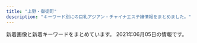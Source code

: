 ```yaml
---
title: "上野・御徒町"
description: "キーワード別にの巨乳アジアン・チャイナエステ嬢情報をまとめました。"
---
```


新着画像と新着キーワードをまとめています。
2021年06月05日の情報です。

<DmmAffiliateIns />
<KeywordTable
  shops={
    [
    {
        "name": "\u30d0\u30cb\u30e9",
        "url": "http://rlx-salon.com/",
        "img_links": [
            "http://rlx-salon.com/img/nav-004.png",
            "http://rlx-salon.com/img/tel.png",
            "http://rlx-salon.com/img/no.png",
            "http://rlx-salon.com/img/stt.jpg",
            "http://rlx-salon.com/img/nav-006.png",
            "http://rlx-salon.com/staff/eri/01.png",
            "http://rlx-salon.com/staff/risa/01.png",
            "http://rlx-salon.com/staff/ruru/01.png",
            "http://rlx-salon.com/img/stb.jpg",
            "http://rlx-salon.com/img/nav-001.png",
            "http://rlx-salon.com/staff/riri/01.png",
            "http://rlx-salon.com/staff/momoka/01.png",
            "http://rlx-salon.com/img/nav-003.png",
            "http://rlx-salon.com/img/nav-002.png",
            "http://rlx-salon.com/img/nav-005.png"
        ],
        "station": "\u8535\u524d\u99c5",
        "keywords": {}
    },
    {
        "img_links": [
            "http://rlx-sln.com/media/sites/9/2021/03/1.jpg",
            "http://rlx-sln.com/media/sites/9/2021/03/flash1.jpg",
            "http://rlx-sln.com/media/sites/9/2021/04/2.jpg",
            "http://rlx-sln.com/media/sites/9/2021/03/2.jpg",
            "http://rlx-sln.com/media/sites/9/elementor/thumbs/2-p4vcs2s5ujasx3l2ndn8rhwepwxx5v31l72eosuda0.jpg",
            "http://rlx-sln.com/media/sites/9/2021/03/3.jpg",
            "http://rlx-sln.com/media/sites/9/elementor/thumbs/1-p4vcrlv2finn449ne6byim640z9bbb7vivbo1tjge0.jpg",
            "http://rlx-sln.com/media/sites/9/2021/03/flash2.jpg",
            "http://rlx-sln.com/media/sites/9/elementor/thumbs/3-p4vcsirf2pwoegxv22jwfvv8tgr5spuhbe5nui6oc8.jpg",
            "http://rlx-sln.com/media/sites/9/2021/04/1-1.jpg",
            "http://rlx-sln.com/media/sites/9/2021/04/1.jpg",
            "http://rlx-sln.com/media/sites/9/2020/07/top-1.jpg"
        ],
        "url": "http://rlx-sln.com/",
        "name": "yoyo20\u30fbyoyo\u306f\u305f\u3061",
        "station": "\u6d45\u8349\u99c5A1\u51fa\u53e3",
        "keywords": {
            "87": 28,
            "89": 14,
            "82": 14,
            "C": 70,
            "83": 14,
            "85": 14,
            "D": 56,
            "E": 14,
            "86": 14,
            "88": 42
        }
    },
    {
        "station": "JR\u5fa1\u5f92\u753a\u99c5\u5357\u53e3",
        "url": "https://moon-rabbit.info/",
        "keywords": {
            "C": 2,
            "85": 3,
            "86": 5,
            "D": 4,
            "88": 1,
            "E": 1,
            "87": 1
        },
        "name": "\u6708\u514e \u30b2\u30c3\u30c8",
        "img_links": [
            "https://moon-rabbit.info/staffPhoto/b20201027003115.jpg",
            "https://moon-rabbit.info/staffPhoto/b20210326172946.jpg",
            "https://moon-rabbit.info/images/store/04.jpg",
            "https://moon-rabbit.info/staffPhoto/s20201027011627.jpg",
            "https://moon-rabbit.info/staffPhoto/b20201213182803.jpg",
            "https://moon-rabbit.info/js/sliderLine/slide_prev.png",
            "https://moon-rabbit.info/staffPhoto/b20201027011549.jpg",
            "https://moon-rabbit.info/staffPhoto/s20201026233537.jpg",
            "https://moon-rabbit.info/staffPhoto/s20210415212743.jpg",
            "https://moon-rabbit.info/staffPhoto/s20201027004342.jpg",
            "https://moon-rabbit.info/staffPhoto/b20210507144730.jpg",
            "https://moon-rabbit.info/staffPhoto/b20210416205502.jpg",
            "https://moon-rabbit.info/staffPhoto/s20210326172946.jpg",
            "https://moon-rabbit.info/staffPhoto/s20210416205502.jpg",
            "https://moon-rabbit.info/images/store/02.jpg",
            "https://moon-rabbit.info/staffPhoto/b20210507144547.jpg",
            "https://moon-rabbit.info/staffPhoto/s20201026232438.jpg",
            "https://moon-rabbit.info/staffPhoto/s20201026233328.jpg",
            "https://moon-rabbit.info/images/returnBtn.png",
            "https://moon-rabbit.info/staffPhoto/s20210605175746.jpg",
            "https://moon-rabbit.info/staffPhoto/s20201027002208.jpg",
            "https://moon-rabbit.info/images/store/03.jpg",
            "https://moon-rabbit.info/staffPhoto/b20201026233328.jpg",
            "https://moon-rabbit.info/staffPhoto/b20201026233537.jpg",
            "https://moon-rabbit.info/staffPhoto/b20201027011627.jpg",
            "https://moon-rabbit.info/staffPhoto/b20201027002208.jpg",
            "https://moon-rabbit.info/staffPhoto/s20210406172509.jpg",
            "https://moon-rabbit.info/staffPhoto/s20210403124159.jpg",
            "https://moon-rabbit.info/staffPhoto/b20201026232438.jpg",
            "https://moon-rabbit.info/images/store/01.jpg",
            "https://moon-rabbit.info/uploadfiles/images/campaignMoonRabbitInfo.jpg",
            "https://moon-rabbit.info/staffPhoto/s20201027003115.jpg",
            "https://moon-rabbit.info/staffPhoto/b20210415212743.jpg",
            "https://moon-rabbit.info/staffPhoto/b20210401213854.jpg",
            "https://moon-rabbit.info/js/sliderLine/slide_next.png",
            "https://moon-rabbit.info/staffPhoto/b20201027004342.jpg",
            "https://moon-rabbit.info/staffPhoto/s20210401213854.jpg",
            "https://moon-rabbit.info/staffPhoto/s20210507144547.jpg",
            "https://moon-rabbit.info/staffPhoto/s20210507144730.jpg",
            "https://moon-rabbit.info/staffPhoto/s20201027011549.jpg",
            "https://moon-rabbit.info/staffPhoto/b20210605175746.jpg",
            "https://moon-rabbit.info/images/mobile.jpg",
            "https://moon-rabbit.info/staffPhoto/s20201213182803.jpg",
            "https://moon-rabbit.info/staffPhoto/b20210403124159.jpg",
            "https://moon-rabbit.info/staffPhoto/b20210406172509.jpg"
        ]
    },
    {
        "keywords": {},
        "station": "JR\u5fa1\u5f92\u753a\u99c5\u5317\u53e3",
        "img_links": [],
        "name": "Dear -\u30c7\u30a3\u30a2-",
        "url": "https://re.uouono.com/"
    },
    {
        "url": "http://www.cocogarden.link/",
        "keywords": {
            "87": 12,
            "E": 4,
            "F": 2,
            "D": 10,
            "G": 6,
            "86": 2,
            "88": 8
        },
        "name": "COCO-GARDEN",
        "station": "JR\u5fa1\u5f92\u753a\u99c5\u5317\u53e3",
        "img_links": [
            "http://www.cocogarden.link/images/s_staff.jpg",
            "http://www.cocogarden.link/files/058.jpg",
            "http://www.cocogarden.link/files/059.jpg",
            "http://www.cocogarden.link/files/075-03.jpg",
            "http://www.cocogarden.link/files/090-02.jpg",
            "http://www.cocogarden.link/files/076-03.jpg",
            "http://www.cocogarden.link/files/086-02.jpg",
            "http://www.cocogarden.link/files/076.jpg",
            "http://www.cocogarden.link/files/091-03.jpg",
            "http://www.cocogarden.link/files/037.jpg",
            "http://www.cocogarden.link/files/076-02.jpg",
            "http://www.cocogarden.link/files/072-02.jpg",
            "http://www.cocogarden.link/files/091-02.jpg",
            "http://www.cocogarden.link/files/037-02.jpg",
            "http://www.cocogarden.link/files/091.jpg",
            "http://www.cocogarden.link/files/086-03.jpg",
            "http://www.cocogarden.link/files/058-02.jpg",
            "http://www.cocogarden.link/files/072-03.jpg",
            "http://www.cocogarden.link/files/080-03.jpg",
            "http://www.cocogarden.link/files/086.jpg",
            "http://www.cocogarden.link/images/s_news.jpg",
            "http://www.cocogarden.link/files/059-02.jpg",
            "http://www.cocogarden.link/images/top.jpg",
            "http://www.cocogarden.link/files/080-02.jpg",
            "http://www.cocogarden.link/images/nbj3.jpg",
            "http://www.cocogarden.link/files/075-02.jpg",
            "http://www.cocogarden.link/images/s_pick.jpg",
            "http://www.cocogarden.link/images/mobile.jpg",
            "http://www.cocogarden.link/images/1.jpg",
            "http://www.cocogarden.link/files/080.jpg",
            "http://www.cocogarden.link/files/072.jpg",
            "http://www.cocogarden.link/files/058-03.jpg",
            "http://www.cocogarden.link/images/s_info.jpg",
            "http://www.cocogarden.link/images/top1.jpg",
            "http://www.cocogarden.link/files/088.jpg",
            "http://www.cocogarden.link/files/090-03.jpg",
            "http://www.cocogarden.link/files/075.jpg",
            "http://www.cocogarden.link/images/koko_200x40.png",
            "http://www.cocogarden.link/files/088-03.jpg",
            "http://www.cocogarden.link/files/037-03.jpg",
            "http://www.cocogarden.link/files/059-03.jpg",
            "http://www.cocogarden.link/files/088-02.jpg",
            "http://www.cocogarden.link/files/090.jpg",
            "http://www.cocogarden.link/images/end1.png"
        ]
    },
    {
        "url": "http://ndyjp.com/",
        "name": "\u7652\u3057\u30d9\u30b9\u30c8",
        "station": "JR\u5fa1\u5f92\u753a\u99c5\u5317\u53e3",
        "img_links": [
            "http://ndyjp.com/images/1/4.jpg",
            "http://ndyjp.com/images/1/a15.jpg",
            "http://ndyjp.com/images/staff9.jpg",
            "http://ndyjp.com/images/1/8.jpg",
            "http://ndyjp.com/images/1/a5.jpg",
            "http://ndyjp.com/images/s1.jpg",
            "http://ndyjp.com/images/s3.jpg",
            "http://ndyjp.com/images/s5.jpg",
            "http://ndyjp.com/images/1/a10.jpg",
            "http://ndyjp.com/images/s4.jpg",
            "http://ndyjp.com/images/ditu.jpg",
            "http://ndyjp.com/images/1/2.jpg",
            "http://ndyjp.com/images/1/a11.jpg",
            "http://ndyjp.com/images/1/3.jpg",
            "http://ndyjp.com/images/top.png",
            "http://ndyjp.com/images/staff10.jpg",
            "http://ndyjp.com/images/staff11.jpg",
            "http://ndyjp.com/images/s03.jpg",
            "http://ndyjp.com/images/1/1.jpg",
            "http://ndyjp.com/images/1/a12.jpg",
            "http://ndyjp.com/images/mobile.jpg",
            "http://ndyjp.com/images/s2.jpg",
            "http://ndyjp.com/images/1/a13.jpg",
            "http://ndyjp.com/images/staff1.jpg"
        ],
        "keywords": {
            "C": 7
        }
    },
    {
        "img_links": [
            "http://www.sh-riraks.xyz/uploads/200617/1-20061G54ZQ14.jpg",
            "http://www.sh-riraks.xyz/uploads/201130/1-201130133012441.jpg",
            "http://www.sh-riraks.xyz/uploads/191015/1-1910151T03I48.jpg",
            "http://www.sh-riraks.xyz/uploads/201130/1-201130133129441.jpg",
            "http://www.sh-riraks.xyz/uploads/201130/1-201130133029220.jpg",
            "http://www.sh-riraks.xyz/uploads/200617/1-20061G54941Z9.jpg",
            "http://www.sh-riraks.xyz/img/ttl_pickup.png",
            "http://www.sh-riraks.xyz/img/ttl_wnew.png",
            "http://www.sh-riraks.xyz/uploads/180521/1-1P52116495SC.jpg",
            "http://www.sh-riraks.xyz/uploads/181001/1-1Q001142T6406.jpg",
            "http://www.sh-riraks.xyz/uploads/201130/1-201130132942Y6.jpg",
            "http://www.sh-riraks.xyz/uploads/201130/1-20113013311Rc.jpg",
            "http://www.sh-riraks.xyz/img/ttl_girls.png",
            "http://www.sh-riraks.xyz/uploads/201130/1-201130132956292.jpg",
            "http://www.sh-riraks.xyz/uploads/200617/1-20061G54TIb.jpg",
            "http://www.sh-riraks.xyz/uploads/181001/1-1Q001142IB48.jpg",
            "http://www.sh-riraks.xyz/img/ttl_staff.png",
            "http://www.sh-riraks.xyz/uploads/201130/1-201130133145E0.jpg",
            "http://www.sh-riraks.xyz/uploads/190611/1-1Z611153S2561.jpg",
            "http://www.sh-riraks.xyz/uploads/allimg/180604/1-1P60410212A02.jpg",
            "http://www.sh-riraks.xyz/uploads/200107/1-20010F92019226.jpg",
            "http://www.sh-riraks.xyz/img/ttl_mobile.png",
            "http://www.sh-riraks.xyz/uploads/201130/1-201130133045611.jpg",
            "http://www.sh-riraks.xyz/uploads/201130/1-201130133215X9.jpg",
            "http://www.sh-riraks.xyz/uploads/180521/1-1P5211649103K.jpg"
        ],
        "url": "http://www.sh-riraks.xyz/",
        "keywords": {
            "C": 17
        },
        "name": "\u5922\u306e\u8776\u3005",
        "station": "JR\u5fa1\u5f92\u753a\u99c5\u5357\u53e3"
    },
    {
        "url": "http://yura-kunitachi.xyz/",
        "station": "\u7530\u539f\u753a\u99c5\u30a8\u30ec\u30d9\u30fc\u30bf\u30fc\u53e3",
        "img_links": [
            "http://yura-kunitachi.xyz/_src/53513955/cam.jpg",
            "http://yura-kunitachi.xyz/_src/53513933/wechatimg90.jpg",
            "http://yura-kunitachi.xyz/_src/55498272/wechatimg91.jpg",
            "http://yura-kunitachi.xyz/_src/53513951/navi_05.png",
            "http://yura-kunitachi.xyz/_src/55498274/wechatimg8.jpg",
            "http://yura-kunitachi.xyz/_src/53513961/wechatimg97.jpg",
            "http://yura-kunitachi.xyz/_src/53513931/wechatimg89.jpg",
            "http://yura-kunitachi.xyz/_src/53513942/3da7d3dc6ee4f2d3861295bdb20452b671deb86c6f4e442ebce1715dc06eb99e.jpg",
            "http://yura-kunitachi.xyz/_src/53513929/wechatimg93.jpg",
            "http://yura-kunitachi.xyz/_src/53513963/wechatimg102.jpg",
            "http://yura-kunitachi.xyz/_src/53513957/wechatimg229.jpg",
            "http://yura-kunitachi.xyz/_src/53513953/navi_06.png",
            "http://yura-kunitachi.xyz/_src/53513935/wechatimg92.jpg",
            "http://yura-kunitachi.xyz/_src/53513959/137080-osd41m-772.jpg",
            "http://yura-kunitachi.xyz/_src/53513943/navi_01.png",
            "http://yura-kunitachi.xyz/_src/53513967/xxl_44c52558b2be4d61a2f879da7d157c31.jpg",
            "http://yura-kunitachi.xyz/_src/53513910/5f5316158ec7f0d0727854410a5be46303a324b1fef3ef0de82fa8c4fe0f59d4.jpg",
            "http://yura-kunitachi.xyz/_src/53513949/navi_04.png",
            "http://yura-kunitachi.xyz/_src/53513965/wechatimg81_20210306210100439.jpg",
            "http://yura-kunitachi.xyz/_src/53513945/navi_02.png",
            "http://yura-kunitachi.xyz/_src/53513947/navi_03.png"
        ],
        "keywords": {},
        "name": "Rei"
    },
    {
        "name": "\u30aa\u30a2\u30b7\u30b9",
        "img_links": [
            "https://20oasis.com/images/index_05.png",
            "https://20oasis.com/images/os21-10.jpg",
            "https://20oasis.com/images/a0.jpg",
            "https://20oasis.com/images/eso21-1.jpg",
            "https://20oasis.com/images/index_03.png",
            "https://20oasis.com/images/index_08.png",
            "https://20oasis.com/images/os21-7.jpg",
            "https://20oasis.com/images/os21-13.jpg",
            "https://20oasis.com/images/4.jpg",
            "https://20oasis.com/images/index_02.png",
            "https://20oasis.com/images/index_07.png",
            "https://20oasis.com/images/index_09.png",
            "https://20oasis.com/images/index_20.jpg",
            "https://20oasis.com/images/index_06.png",
            "https://20oasis.com/images/os21-15.jpg",
            "https://20oasis.com/images/14.jpg",
            "https://20oasis.com/images/1.jpg"
        ],
        "keywords": {
            "90": 1,
            "89": 1,
            "85": 1,
            "84": 1
        },
        "station": "JR\u4e0a\u91ce\u99c5\u5165\u8c37\u53e3",
        "url": "https://20oasis.com/"
    },
    {
        "keywords": {
            "E": 1,
            "C": 16,
            "88": 2,
            "86": 7,
            "D": 3,
            "83": 1,
            "87": 2
        },
        "url": "http://biki-massage.work/",
        "name": "\u5a9a\u59eb\uff5e\u30d3\u30ad\uff5e",
        "station": "JR\u5fa1\u5f92\u753a\u99c5\u5317\u53e3",
        "img_links": [
            "http://biki-massage.work/sp/img/info.jpg",
            "http://biki-massage.work/sp/img/s3.jpg",
            "http://biki-massage.work/img/head.jpg",
            "http://biki-massage.work/img/mo.png",
            "http://biki-massage.work/sp/img/cam.jpg",
            "http://biki-massage.work/sp/img/t-r.jpg",
            "http://biki-massage.work/sp/img/s2.jpg",
            "http://biki-massage.work/img/nos.jpg",
            "http://biki-massage.work/img/fla1.jpg",
            "http://biki-massage.work/img/sta2.jpg",
            "http://biki-massage.work/img/st6.jpg",
            "http://biki-massage.work/img/st4.jpg",
            "http://biki-massage.work/sp/img/tit.jpg",
            "http://biki-massage.work/sp/img/t-a.jpg",
            "http://biki-massage.work/img/s6.jpg",
            "http://biki-massage.work/img/botton.jpg",
            "http://biki-massage.work/img/sta6.jpg",
            "http://biki-massage.work/img/sta1.jpg",
            "http://biki-massage.work/img/sta4.jpg",
            "http://biki-massage.work/sp/img/pc.jpg",
            "http://biki-massage.work/sp/img/t-t.jpg",
            "http://biki-massage.work/sp/img/tel.jpg",
            "http://biki-massage.work/sp/img/pic.jpg",
            "http://biki-massage.work/sp/img/time.jpg",
            "http://biki-massage.work/img/st2.jpg",
            "http://biki-massage.work/img/fla2.jpg",
            "http://biki-massage.work/sp/img/p2.jpg",
            "http://biki-massage.work/img/campian.jpg",
            "http://biki-massage.work/img/sta5.jpg",
            "http://biki-massage.work/img/sta3.jpg",
            "http://biki-massage.work/sp/img/p6.jpg",
            "http://biki-massage.work/img/s5.jpg",
            "http://biki-massage.work/sp/img/sys.jpg",
            "http://biki-massage.work/img/s1.jpg",
            "http://biki-massage.work/img/s3.jpg",
            "http://biki-massage.work/sp/img/p3.jpg",
            "http://biki-massage.work/sp/img/botton.jpg",
            "http://biki-massage.work/sp/img/s5.jpg",
            "http://biki-massage.work/sp/img/s6.jpg",
            "http://biki-massage.work/img/s4.jpg",
            "http://biki-massage.work/sp/img/s1.jpg",
            "http://biki-massage.work/sp/img/t-o.jpg",
            "http://biki-massage.work/img/st3.jpg",
            "http://biki-massage.work/sp/img/s4.jpg",
            "http://biki-massage.work/img/st5.jpg",
            "http://biki-massage.work/img/fla3.jpg",
            "http://biki-massage.work/img/st1.jpg",
            "http://biki-massage.work/sp/img/t-s.jpg",
            "http://biki-massage.work/img/s2.jpg",
            "http://biki-massage.work/sp/img/add.jpg"
        ]
    },
    {
        "keywords": {},
        "url": "http://zoey.mssg.jp",
        "img_links": [
            "http://zoey.mssg.jp/images/top/top_04.jpg",
            "http://zoey.mssg.jp/images/top/top_01.jpg",
            "http://zoey.mssg.jp/images/top/top_06.jpg",
            "http://zoey.mssg.jp/images/top/top_03.jpg",
            "http://zoey.mssg.jp/images/top/top_02.jpg",
            "http://zoey.mssg.jp/images/page_top.png",
            "http://zoey.mssg.jp/images/top/top_08.png",
            "http://zoey.mssg.jp/images/home/top.jpg",
            "http://zoey.mssg.jp/images/top/top_05.jpg",
            "http://zoey.mssg.jp/images/staff_image/staf_010a.jpg"
        ],
        "name": "ZOEY \u30be\u30fc\u30a4",
        "station": "JR\u5fa1\u5f92\u753a\u99c5\u5357\u53e3"
    },
    {
        "name": "Oriental Spa",
        "img_links": [
            "https://mens-esthe.work/wp/wp-content/uploads/2021/05/hana02.png",
            "https://mens-esthe.work/images/qrcode.png",
            "https://mens-esthe.work/icon/yelp.png",
            "https://mens-esthe.work/wp/wp-content/uploads/2021/05/momo01.png",
            "https://mens-esthe.work/icon/facebook.png",
            "https://mens-esthe.work/icon/twitter.png",
            "https://mens-esthe.work/images/flower.png",
            "https://mens-esthe.work/wp/wp-content/uploads/2021/05/maki06.png",
            "https://mens-esthe.work/footer/footer-staff.png",
            "https://mens-esthe.work/room/room-l4.jpg",
            "https://mens-esthe.work/images/main-top.jpg",
            "https://mens-esthe.work/footer/footer-tel.png",
            "https://mens-esthe.work/wp/wp-content/uploads/2021/05/maki.jpg",
            "https://ueno-mensesthe.com/icon/twitter.png",
            "https://mens-esthe.work/wp/wp-content/uploads/2021/05/cana01.png",
            "https://mens-esthe.work/room/room-l1.jpg",
            "https://mens-esthe.work/footer/footer-line.png",
            "https://ueno-mensesthe.com/icon/line.png",
            "https://mens-esthe.work/images/main-small.jpg",
            "https://mens-esthe.work/images/clear.png",
            "https://mens-esthe.work/room/room-l3.jpg",
            "https://mens-esthe.work/wp/wp-content/uploads/2021/06/maki07.png",
            "https://ueno-mensesthe.com/icon/facebook.png",
            "https://mens-esthe.work/images/top1.jpg",
            "https://mens-esthe.work/wp/wp-content/uploads/2021/06/jynbi.png",
            "https://ueno-mensesthe.com/icon/yelp.png",
            "https://mens-esthe.work/icon/line.png",
            "https://mens-esthe.work/room/room-l2.jpg",
            "https://mens-esthe.work/wp/wp-content/uploads/2021/05/maki05.png",
            "https://mens-esthe.work/wp/wp-content/uploads/2021/06/mai02.png",
            "https://mens-esthe.work/wp/wp-content/uploads/2021/06/coco01-1.png",
            "https://mens-esthe.work/wp/wp-content/themes/twentyfifteen/img/no_image.png",
            "https://mens-esthe.work/wp/wp-content/uploads/2021/06/maki09-1.png",
            "https://mens-esthe.work/images/top3.jpg",
            "https://mens-esthe.work/images/top2.jpg"
        ],
        "station": "JR\u5fa1\u5f92\u753a\u99c5\u5357\u53e3",
        "keywords": {
            "C": 21,
            "D": 3,
            "E": 6
        },
        "url": "https://mens-esthe.work/"
    },
    {
        "station": "JR\u4e0a\u91ce\u99c5\u6d45\u8349\u53e3",
        "url": "http://www.iyashinoie-ueno.com/",
        "keywords": {
            "86": 4,
            "C": 11,
            "D": 12,
            "87": 8,
            "84": 4
        },
        "img_links": [
            "http://www.iyashinoie-ueno.com/images/news_top.jpg",
            "http://www.iyashinoie-ueno.com/images/pick1.jpg",
            "http://www.iyashinoie-ueno.com/images/end.jpg",
            "http://www.iyashinoie-ueno.com/files/014-02.jpg",
            "http://www.iyashinoie-ueno.com/files/018.jpg",
            "http://www.iyashinoie-ueno.com/files/014.jpg",
            "http://www.iyashinoie-ueno.com/images/staff_top.jpg",
            "http://www.iyashinoie-ueno.com/images/staff_top2.jpg",
            "http://www.iyashinoie-ueno.com/files/018-02.jpg",
            "http://www.iyashinoie-ueno.com/files/019.jpg",
            "http://www.iyashinoie-ueno.com/images/top2.jpg",
            "http://www.iyashinoie-ueno.com/files/001.jpg",
            "http://www.iyashinoie-ueno.com/images/newgirls_top.jpg",
            "http://www.iyashinoie-ueno.com/files/001-02.jpg",
            "http://www.iyashinoie-ueno.com/images/mobile.jpg",
            "http://www.iyashinoie-ueno.com/files/019-02.jpg"
        ],
        "name": "\u7652\u3057\u306e\u5bb6"
    },
    {
        "img_links": [
            "http://for-you-ueno.com/lib/img/awa.png",
            "http://for-you-ueno.com/lib/img/cast2/img1.jpg",
            "http://for-you-ueno.com/lib/img/course1.png",
            "http://for-you-ueno.com/lib/img/deep.png",
            "http://for-you-ueno.com/lib/img/cast3/img3-s.jpg",
            "http://for-you-ueno.com/lib/img/tel.png",
            "http://for-you-ueno.com/lib/img/cast3/img2.jpg",
            "http://for-you-ueno.com/lib/img/course.png",
            "http://for-you-ueno.com/lib/img/cp-desc2.png",
            "http://for-you-ueno.com/lib/img/course-ttl.png",
            "http://for-you-ueno.com/lib/img/cast3/img4.jpg",
            "http://for-you-ueno.com/lib/img/cast5/img1.jpg",
            "http://for-you-ueno.com/lib/img/cp-ttl.png",
            "http://for-you-ueno.com/lib/img/cp-sub2.png",
            "http://for-you-ueno.com/lib/img/cast1/img2-s.jpg",
            "http://for-you-ueno.com/lib/img/cast5/img2.jpg",
            "http://for-you-ueno.com/lib/img/cp-desc1sp.png",
            "http://for-you-ueno.com/lib/img/course5.png",
            "http://for-you-ueno.com/lib/img/aroma.png",
            "http://for-you-ueno.com/lib/img/address.png",
            "http://for-you-ueno.com/lib/img/info-ttl.png",
            "http://for-you-ueno.com/lib/img/siatsu.png",
            "http://for-you-ueno.com/lib/img/course4.png",
            "http://for-you-ueno.com/lib/img/cast-ttl.png",
            "http://for-you-ueno.com/lib/img/cast4/img1.jpg",
            "http://for-you-ueno.com/lib/img/cast5/img1-s.jpg",
            "http://for-you-ueno.com/lib/img/cast5/img2-s.jpg",
            "http://for-you-ueno.com/lib/img/cast2/img2.jpg",
            "http://for-you-ueno.com/lib/img/h1.png",
            "http://for-you-ueno.com/lib/img/cast4/img2.jpg",
            "http://for-you-ueno.com/lib/img/cast1/img1.jpg",
            "http://for-you-ueno.com/lib/img/cast1/img2.jpg",
            "http://for-you-ueno.com/lib/img/cast2/img4-s.jpg",
            "http://for-you-ueno.com/lib/img/cast3/img4-s.jpg",
            "http://for-you-ueno.com/lib/img/cast2/img4.jpg",
            "http://for-you-ueno.com/lib/img/cast2/img2-s.jpg",
            "http://for-you-ueno.com/lib/img/cast5/img3-s.jpg",
            "http://for-you-ueno.com/lib/img/cast3/img3.jpg",
            "http://for-you-ueno.com/lib/img/slide2.jpg",
            "http://for-you-ueno.com/lib/img/cast3/img2-s.jpg",
            "http://for-you-ueno.com/lib/img/slide1.jpg",
            "http://for-you-ueno.com/lib/img/cast2/img3.jpg",
            "http://for-you-ueno.com/lib/img/plan-ttl.png",
            "http://for-you-ueno.com/lib/img/oil.png",
            "http://for-you-ueno.com/lib/img/cp-desc2sp.png",
            "http://for-you-ueno.com/lib/img/other.png",
            "http://for-you-ueno.com/lib/img/cast.png",
            "http://for-you-ueno.com/lib/img/cast4/img1-s.jpg",
            "http://for-you-ueno.com/lib/img/open.png",
            "http://for-you-ueno.com/lib/img/cp-sub1.png",
            "http://for-you-ueno.com/lib/img/cast2/img3-s.jpg",
            "http://for-you-ueno.com/lib/img/cp-desc1.png",
            "http://for-you-ueno.com/lib/img/cast5/img3.jpg",
            "http://for-you-ueno.com/lib/img/slide3.jpg",
            "http://for-you-ueno.com/lib/img/cast2/img1-s.jpg",
            "http://for-you-ueno.com/lib/img/plan.png",
            "http://for-you-ueno.com/lib/img/cast1/img1-s.jpg",
            "http://for-you-ueno.com/lib/img/course2.png",
            "http://for-you-ueno.com/lib/img/cast3/img1.jpg",
            "http://for-you-ueno.com/lib/img/cast3/img1-s.jpg",
            "http://for-you-ueno.com/lib/img/recommend.png",
            "http://for-you-ueno.com/lib/img/ashiura.png",
            "http://for-you-ueno.com/lib/img/phone.png",
            "http://for-you-ueno.com/lib/img/gallery.png",
            "http://for-you-ueno.com/lib/img/course3.png",
            "http://for-you-ueno.com/lib/img/cast4/img2-s.jpg"
        ],
        "url": "http://for-you-ueno.com/",
        "name": "You and I*\u30e6\u30fc\uff06\u30a2\u30a4",
        "keywords": {},
        "station": "JR\u4e0a\u91ce\u99c5\u6d45\u8349\u53e3"
    },
    {
        "station": "JR\u5fa1\u5f92\u753a\u99c5\u5357\u53e3",
        "keywords": {
            "D": 4,
            "E": 8,
            "82": 16,
            "86": 4,
            "84": 4,
            "89": 4,
            "C": 4
        },
        "url": "http://esthe-massage.black/",
        "name": "\u30ab\u30eb\u30de\u30ea\u30be\u30fc\u30c8\uff06\u30b9\u30d1",
        "img_links": [
            "http://esthe-massage.black/images/sta2.jpg",
            "http://esthe-massage.black/images/index_bn_02.jpg",
            "http://esthe-massage.black/images/cg11.jpg",
            "http://esthe-massage.black/images/qr.jpg",
            "http://esthe-massage.black/images/cg7.jpg",
            "http://esthe-massage.black/images/sys02.jpg",
            "http://esthe-massage.black/images/acc.jpg",
            "http://esthe-massage.black/images/cg6.jpg",
            "http://esthe-massage.black/images/cg10.jpg",
            "http://esthe-massage.black/images/index_an_01.jpg",
            "http://esthe-massage.black/images/tit4.png",
            "http://esthe-massage.black/images/te.png",
            "http://esthe-massage.black/images/cg2.jpg",
            "http://esthe-massage.black/images/cg5.jpg",
            "http://esthe-massage.black/images/index_bn_03.jpg",
            "http://esthe-massage.black/images/cg4.jpg",
            "http://esthe-massage.black/images/sys01.jpg",
            "http://esthe-massage.black/images/index_an_04.jpg",
            "http://esthe-massage.black/images/index_bn_06.jpg",
            "http://esthe-massage.black/images/tit2.png",
            "http://esthe-massage.black/images/tit5.png",
            "http://esthe-massage.black/images/index_an_03.jpg",
            "http://esthe-massage.black/images/cg1.jpg",
            "http://esthe-massage.black/images/index_an_05.jpg",
            "http://esthe-massage.black/images/index_bn_01.jpg",
            "http://esthe-massage.black/images/sta7.jpg",
            "http://esthe-massage.black/images/sta6.jpg",
            "http://esthe-massage.black/images/sta11.jpg",
            "http://esthe-massage.black/images/sta5.jpg",
            "http://cdn.dino-es.com/images/logo/88x31DinoEs.png",
            "http://esthe-massage.black/images/sta3.jpg",
            "http://esthe-massage.black/images/top.jpg",
            "http://esthe-massage.black/images/sta10.jpg",
            "http://esthe-massage.black/images/index_an_02.jpg",
            "http://esthe-massage.black/images/tit1.png",
            "http://esthe-massage.black/images/link_3.jpg",
            "http://esthe-massage.black/images/footer.jpg",
            "http://esthe-massage.black/images/index_bn_05.jpg",
            "http://esthe-massage.black/images/cg3.jpg",
            "http://esthe-massage.black/images/sys03.jpg",
            "http://esthe-massage.black/images/index_an_06.jpg"
        ]
    },
    {
        "url": "http://www.iyashinoie.mensest.com/",
        "name": "\u7652\u3057\u306e\u5bb6",
        "keywords": {
            "C": 1,
            "D": 4,
            "86": 2,
            "87": 3
        },
        "station": "\u6d45\u8349\u99c5",
        "img_links": [
            "http://www.iyashinoie.mensest.com/files/006.jpg",
            "http://www.iyashinoie.mensest.com/img/stb.jpg",
            "http://www.iyashinoie.mensest.com/files/005.jpg",
            "http://www.iyashinoie.mensest.com/img/nav-002.png",
            "http://www.iyashinoie.mensest.com/files/002.jpg",
            "http://www.iyashinoie.mensest.com/files/003.jpg",
            "http://www.iyashinoie.mensest.com/files/001.jpg",
            "http://www.iyashinoie.mensest.com/img/top01.png",
            "http://www.iyashinoie.mensest.com/img/stt.jpg",
            "http://www.iyashinoie.mensest.com/img/nav-006.png",
            "http://www.iyashinoie.mensest.com/img/nav-001.png",
            "http://www.iyashinoie.mensest.com/img/nav-005.png",
            "http://www.iyashinoie.mensest.com/img/tel.png",
            "http://www.iyashinoie.mensest.com/img/nav-004.png",
            "http://www.iyashinoie.mensest.com/img/nav-003.png"
        ]
    },
    {
        "station": "\u6d45\u8349\u99c5",
        "keywords": {},
        "name": "\u3082\u307f\u826f",
        "url": "http://kisyou.esjp.xyz/",
        "img_links": [
            "http://kisyou.esjp.xyz/images/roomimg/R_3.jpg",
            "http://kisyou.esjp.xyz/images/mobile_bg.png",
            "http://kisyou.esjp.xyz/images/pickup_line.png",
            "http://kisyou.esjp.xyz/images/roomimg/R_4.jpg",
            "http://kisyou.esjp.xyz/images/tel_footer.png",
            "http://kisyou.esjp.xyz/girl/3.jpg",
            "http://kisyou.esjp.xyz/images/roomimg/R_1.jpg",
            "http://kisyou.esjp.xyz/images/newsbg.png",
            "http://kisyou.esjp.xyz/girl/6.jpg",
            "http://kisyou.esjp.xyz/images/topbg.jpg",
            "http://kisyou.esjp.xyz/girl/1.jpg",
            "http://kisyou.esjp.xyz/girl/2.jpg",
            "http://kisyou.esjp.xyz/girl/4.jpg",
            "http://kisyou.esjp.xyz/images/staff_bg.png",
            "http://kisyou.esjp.xyz/images/roomimg/R_2.jpg"
        ]
    },
    {
        "url": "https://okachi-mg.com/",
        "name": "\u559c\u624b-\u304d\u3057\u3085-",
        "img_links": [
            "http://www.okachi-mg.com/images/ks21-13.jpg",
            "https://okachi-mg.com/images/index_06.png",
            "https://okachi-mg.com/images/ks20-9.jpg",
            "https://okachi-mg.com/images/ks21-4.jpg",
            "https://okachi-mg.com/images/index_07.png",
            "https://okachi-mg.com/images/index_18.jpg",
            "http://www.okachi-mg.com/images/index_08.png",
            "https://okachi-mg.com/images/a0.jpg",
            "http://www.okachi-mg.com/images/ks20-9t.jpg",
            "http://www.okachi-mg.com/images/4.jpg",
            "https://okachi-mg.com/images/index_08.png",
            "https://okachi-mg.com/images/index_09.png",
            "https://okachi-mg.com/images/ks21-10.jpg",
            "http://www.okachi-mg.com/images/index_03.png",
            "http://www.okachi-mg.com/images/index_02.png",
            "http://www.okachi-mg.com/images/index_06.png",
            "https://okachi-mg.com/images/esk1.jpg",
            "http://www.okachi-mg.com/images/a0.jpg",
            "http://www.okachi-mg.com/images/ks21-4.jpg",
            "http://www.okachi-mg.com/images/index_19.jpg",
            "http://www.okachi-mg.com/images/ks20-9.jpg",
            "http://www.okachi-mg.com/images/index_05.png",
            "http://www.okachi-mg.com/images/1.jpg",
            "https://okachi-mg.com/images/index_03.png",
            "https://okachi-mg.com/images/index_20.jpg",
            "http://www.okachi-mg.com/images/esk1.jpg",
            "https://okachi-mg.com/images/index_02.png",
            "https://okachi-mg.com/images/ks21-13.jpg",
            "http://www.okachi-mg.com/images/index_18.jpg",
            "https://okachi-mg.com/images/1.jpg",
            "http://www.okachi-mg.com/images/ks21-10.jpg",
            "https://okachi-mg.com/images/4.jpg",
            "https://okachi-mg.com/images/ks20-9t.jpg",
            "http://www.okachi-mg.com/images/index_20.jpg",
            "http://www.okachi-mg.com/images/index_09.png",
            "https://okachi-mg.com/images/index_19.jpg",
            "https://okachi-mg.com/images/index_05.png",
            "http://www.okachi-mg.com/images/index_07.png"
        ],
        "keywords": {
            "83": 2,
            "85": 2,
            "90": 2,
            "84": 2
        },
        "station": "JR\u5fa1\u5f92\u753a\u99c5\u5357\u53e3"
    },
    {
        "img_links": [
            "http://ruana.work/img/momo1.jpg",
            "http://ruana.work/images/8.jpg",
            "http://ruana.work/img/yoko1.jpg",
            "http://ruana.work/images/int1.jpg",
            "http://ruana.work/images/int2.jpg",
            "http://ruana.work/images/7.jpg",
            "http://ruana.work/images/staff_t.jpg",
            "http://ruana.work/img/moe1.jpg",
            "http://ruana.work/images/2.jpg",
            "http://ruana.work/images/sys1.jpg",
            "http://ruana.work/images/6.jpg",
            "http://ruana.work/images/news.jpg",
            "http://ruana.work/images/9.jpg",
            "http://ruana.work/images/12.jpg",
            "http://ruana.work/images/5.jpg",
            "http://ruana.work/img/mei1.jpg",
            "http://ruana.work/images/sys2.jpg",
            "http://ruana.work/images/4.jpg",
            "http://ruana.work/img/sakura1.jpg",
            "http://ruana.work/images/interior_t.jpg",
            "http://ruana.work/images/11.jpg",
            "http://ruana.work/img/hana1.jpg",
            "http://ruana.work/images/head.jpg",
            "http://ruana.work/images/1.jpg",
            "http://ruana.work/images/ac2.jpg",
            "http://ruana.work/img/aki1.jpg",
            "http://ruana.work/images/ac1.jpg",
            "http://ruana.work/img/mimi1.jpg",
            "http://ruana.work/images/mobile.jpg",
            "http://ruana.work/images/rec.jpg",
            "http://ruana.work/images/tel.jpg",
            "http://ruana.work/img/kora1.jpg",
            "http://ruana.work/images/3.jpg",
            "http://ruana.work/img/ran1.jpg",
            "http://ruana.work/img/hitomi1.jpg"
        ],
        "keywords": {},
        "station": "JR\u5fa1\u5f92\u753a\u99c5\u5357\u53e3",
        "name": "\u30a8\u30f3\u30c8\u30ea\u30fc",
        "url": "http://ruana.work/"
    },
    {
        "station": "JR\u4e0a\u91ce\u99c5\u6d45\u8349\u53e3",
        "name": "\u6975\u4e0a\u30e1\u30f3\u30ba\u30a8\u30b9\u30c6-\u96c5-",
        "url": "http://ueno-miyabi.work/",
        "img_links": [
            "http://ueno-miyabi.work/sp/img/ai1.jpg",
            "http://ueno-miyabi.work/sp/images/news.jpg",
            "http://ueno-miyabi.work/images/b1.jpg",
            "http://ueno-miyabi.work/sp/menu/staff.jpg",
            "http://ueno-miyabi.work/images/tr.jpg",
            "http://ueno-miyabi.work/img/yuyu1.jpg",
            "http://ueno-miyabi.work/sp/staff/ai.jpg",
            "http://ueno-miyabi.work/images/staff_t.jpg",
            "http://ueno-miyabi.work/sp/staff/jun.jpg",
            "http://ueno-miyabi.work/staff/haru.jpg",
            "http://ueno-miyabi.work/sp/staff/haru.jpg",
            "http://ueno-miyabi.work/sp/images/interior_t.jpg",
            "http://ueno-miyabi.work/sp/images/int1.jpg",
            "http://ueno-miyabi.work/images/sm.jpg",
            "http://ueno-miyabi.work/staff/nana.jpg",
            "http://ueno-miyabi.work/staff/jun.jpg",
            "http://ueno-miyabi.work/images/int1.jpg",
            "http://ueno-miyabi.work/images/int2.jpg",
            "http://ueno-miyabi.work/sp/images/footer.jpg",
            "http://ueno-miyabi.work/images/news_t.jpg",
            "http://ueno-miyabi.work/sp/images/tel.jpg",
            "http://ueno-miyabi.work/images/1.jpg",
            "http://ueno-miyabi.work/sp/images/1.png",
            "http://ueno-miyabi.work/sp/staff/nana.jpg",
            "http://ueno-miyabi.work/sp/images/ac1.jpg",
            "http://ueno-miyabi.work/sp/images/staff_t.jpg",
            "http://ueno-miyabi.work/sp/images/newsb.png",
            "http://ueno-miyabi.work/images/5.jpg",
            "http://ueno-miyabi.work/images/ta.jpg",
            "http://ueno-miyabi.work/images/2.jpg",
            "http://ueno-miyabi.work/sp/menu/top.jpg",
            "http://ueno-miyabi.work/img/jun2.jpg",
            "http://ueno-miyabi.work/sp/images/5.png",
            "http://ueno-miyabi.work/images/4.jpg",
            "http://ueno-miyabi.work/sp/images/3.png",
            "http://ueno-miyabi.work/sp/images/4.png",
            "http://ueno-miyabi.work/images/rem.jpg",
            "http://ueno-miyabi.work/sp/img/haru1.jpg",
            "http://ueno-miyabi.work/images/concept.png",
            "http://ueno-miyabi.work/img/haru1.jpg",
            "http://ueno-miyabi.work/img/nana1.jpg",
            "http://ueno-miyabi.work/images/b2.jpg",
            "http://ueno-miyabi.work/sp/img/haru2.jpg",
            "http://ueno-miyabi.work/img/yuyu2.jpg",
            "http://ueno-miyabi.work/staff/yuyu.jpg",
            "http://ueno-miyabi.work/images/tg_t.jpg",
            "http://ueno-miyabi.work/images/sys.png",
            "http://ueno-miyabi.work/images/rec2.jpg",
            "http://ueno-miyabi.work/img/haru2.jpg",
            "http://ueno-miyabi.work/sp/images/int2.jpg",
            "http://ueno-miyabi.work/sp/staff/yuyu.jpg",
            "http://ueno-miyabi.work/img/jun1.jpg",
            "http://ueno-miyabi.work/images/newsb.png",
            "http://ueno-miyabi.work/sp/img/yuyu2.jpg",
            "http://ueno-miyabi.work/sp/images/topgirl.jpg",
            "http://ueno-miyabi.work/sp/images/rec1.png",
            "http://ueno-miyabi.work/images/head.jpg",
            "http://ueno-miyabi.work/images/rec1.png",
            "http://ueno-miyabi.work/img/ai1.jpg",
            "http://ueno-miyabi.work/sp/images/rec2.jpg",
            "http://ueno-miyabi.work/sp/images/2.png",
            "http://ueno-miyabi.work/images/interior_t.jpg",
            "http://ueno-miyabi.work/sp/img/jun1.jpg",
            "http://ueno-miyabi.work/sp/images/sys.png",
            "http://ueno-miyabi.work/sp/img/nana1.jpg",
            "http://ueno-miyabi.work/images/3.jpg",
            "http://ueno-miyabi.work/sp/images/ts.jpg",
            "http://ueno-miyabi.work/sp/images/ta.jpg",
            "http://ueno-miyabi.work/sp/images/head.jpg",
            "http://ueno-miyabi.work/sp/img/yuyu1.jpg",
            "http://ueno-miyabi.work/sp/img/jun2.jpg",
            "http://ueno-miyabi.work/staff/ai.jpg"
        ],
        "keywords": {}
    },
    {
        "keywords": {
            "D": 67,
            "G": 31,
            "88": 31,
            "89": 7,
            "F": 8,
            "87": 52,
            "E": 15,
            "86": 31
        },
        "url": "http://www.yumenokoi.masg.info/",
        "name": "\u5922\u306e\u604b",
        "station": "JR\u5fa1\u5f92\u753a\u99c5\u5317\u53e3",
        "img_links": [
            "http://www.yumenokoi.masg.info/images/rsubt6.png",
            "http://www.yumenokoi.masg.info/files/027.jpg",
            "http://www.yumenokoi.masg.info/files/026.jpg",
            "http://www.yumenokoi.masg.info/images/rsubt5.png",
            "http://www.yumenokoi.masg.info/files/018-02.jpg",
            "http://www.yumenokoi.masg.info/images/b-tel.png",
            "http://www.yumenokoi.masg.info/files/015-02.jpg",
            "http://www.yumenokoi.masg.info/files/002.jpg",
            "http://www.yumenokoi.masg.info/images/m3.jpg",
            "http://www.yumenokoi.masg.info/images/slider-img001.jpg",
            "http://www.yumenokoi.masg.info/photo_news/upimg/63687607e4ea1479a4_0.jpg",
            "http://www.yumenokoi.masg.info/images/m1.jpg",
            "http://www.yumenokoi.masg.info/files/027-02.jpg",
            "http://www.yumenokoi.masg.info/files/023.jpg",
            "http://www.yumenokoi.masg.info/files/025-02.jpg",
            "http://www.yumenokoi.masg.info/files/010.jpg",
            "http://www.yumenokoi.masg.info/files/016.jpg",
            "http://www.yumenokoi.masg.info/images/service/s05.jpg",
            "http://www.yumenokoi.masg.info/files/017-02.jpg",
            "http://www.yumenokoi.masg.info/files/008-02.jpg",
            "http://www.yumenokoi.masg.info/files/015.jpg",
            "http://www.yumenokoi.masg.info/files/008.jpg",
            "http://www.yumenokoi.masg.info/images/service/s02.jpg",
            "http://www.yumenokoi.masg.info/images/tel2.png",
            "http://www.yumenokoi.masg.info/files/018.jpg",
            "http://www.yumenokoi.masg.info/files/006-02.jpg",
            "http://www.yumenokoi.masg.info/files/002-02.jpg",
            "http://www.yumenokoi.masg.info/images/rsubt3.png",
            "http://www.yumenokoi.masg.info/files/021-02.jpg",
            "http://www.yumenokoi.masg.info/images/rsubt7.png",
            "http://www.yumenokoi.masg.info/files/025.jpg",
            "http://www.yumenokoi.masg.info/images/rsubt1.png",
            "http://www.yumenokoi.masg.info/images/service/s04.jpg",
            "http://www.yumenokoi.masg.info/files/026-02.jpg",
            "http://www.yumenokoi.masg.info/images/m4.jpg",
            "http://www.yumenokoi.masg.info/files/024-02.jpg",
            "http://www.yumenokoi.masg.info/files/024.jpg",
            "http://www.yumenokoi.masg.info/files/011-02.jpg",
            "http://www.yumenokoi.masg.info/images/service/s06.jpg",
            "http://www.yumenokoi.masg.info/images/m6.jpg",
            "http://www.yumenokoi.masg.info/images/m2.jpg",
            "http://www.yumenokoi.masg.info/files/023-02.jpg",
            "http://www.yumenokoi.masg.info/files/021.jpg",
            "http://www.yumenokoi.masg.info/files/009.jpg",
            "http://www.yumenokoi.masg.info/images/service/s03.jpg",
            "http://www.yumenokoi.masg.info/files/009-02.jpg",
            "http://www.yumenokoi.masg.info/images/b-online.png",
            "http://www.yumenokoi.masg.info/images/service/s01.jpg",
            "http://www.yumenokoi.masg.info/images/rsubt2.png",
            "http://www.yumenokoi.masg.info/images/slider-img002.jpg",
            "http://www.yumenokoi.masg.info/files/006.jpg",
            "http://www.yumenokoi.masg.info/files/017.jpg",
            "http://www.yumenokoi.masg.info/files/011.jpg",
            "http://www.yumenokoi.masg.info/files/010-02.jpg",
            "http://www.yumenokoi.masg.info/files/016-02.jpg",
            "http://www.yumenokoi.masg.info/images/rsubt4.png"
        ]
    },
    {
        "station": "\u4e0a\u91ce\u99c5\u5e83\u5c0f\u8def\u53e3",
        "img_links": [
            "https://cc-tokyo.xyz/images/barAccess.jpg",
            "https://cc-tokyo.xyz/images/magazine.jpg",
            "https://cc-tokyo.xyz/therapist/yuri1.jpg",
            "https://cc-tokyo.xyz/room/1.jpg",
            "https://cc-tokyo.xyz/images/movie.jpg",
            "https://cc-tokyo.xyz/images/barTherapist.jpg",
            "https://cc-tokyo.xyz/therapist/mari1.jpg",
            "https://cc-tokyo.xyz/therapist/mai1.jpg",
            "https://cc-tokyo.xyz/therapist/comingSoon.jpg",
            "https://cc-tokyo.xyz/therapist/yuyu1.jpg",
            "https://cc-tokyo.xyz/banner/468x60.jpg",
            "https://cc-tokyo.xyz/therapist/emi1.jpg",
            "https://cc-tokyo.xyz/therapist/hinako1.jpg",
            "https://cc-tokyo.xyz/therapist/yanyan1.jpg",
            "https://cc-tokyo.xyz/images/coverGirlText.png",
            "https://cc-tokyo.xyz/banner/88x31.jpg",
            "https://cc-tokyo.xyz/images/mobile.jpg",
            "https://cc-tokyo.xyz/therapist/moe1.jpg",
            "https://cc-tokyo.xyz/therapist/momoka1.jpg",
            "https://cc-tokyo.xyz/images/concept.jpg",
            "https://cc-tokyo.xyz/images/barInfo.jpg",
            "https://cc-tokyo.xyz/images/barSystem.jpg",
            "https://cc-tokyo.xyz/images/barProfile.jpg",
            "https://cc-tokyo.xyz/images/indexMap.jpg",
            "http://www.a-side.com/ad/koko/include/banner/koko_200x40.png",
            "https://cc-tokyo.xyz/therapist/saya1.jpg",
            "https://cc-tokyo.xyz/therapist/minami1.jpg",
            "https://cc-tokyo.xyz/therapist/yui1.jpg",
            "https://cc-tokyo.xyz/images/barLink.jpg"
        ],
        "name": "CoCo-Arashi",
        "keywords": {
            "87": 6,
            "83": 3,
            "85": 23,
            "86": 13,
            "84": 3
        },
        "url": "https://cc-tokyo.xyz/"
    },
    {
        "name": "Rose",
        "station": "JR\u5fa1\u5f92\u753a\u99c5\u5317\u53e3",
        "keywords": {
            "87": 2,
            "D": 3,
            "85": 2,
            "86": 1,
            "C": 1
        },
        "url": "http://rose.esmens.com/",
        "img_links": [
            "http://rose.esmens.com/css/staff/staff003.jpg",
            "http://rose.esmens.com/css/nav/nav-006.png",
            "http://rose.esmens.com/css/nav/nav-001.png",
            "http://rose.esmens.com/css/nav/nav-004.png",
            "http://rose.esmens.com/css/nav/nav-003.png",
            "http://rose.esmens.com/css/nav/nav-005.png",
            "http://rose.esmens.com/css/tel.png",
            "http://rose.esmens.com/css/staff/staff01-b.jpg",
            "http://rose.esmens.com/css/staff/staff04.jpg",
            "http://rose.esmens.com/css/nav/nav-002.png",
            "http://rose.esmens.com/css/cam01.jpg",
            "http://rose.esmens.com/css/top-right02.png",
            "http://rose.esmens.com/css/staff/staff01-a.jpg",
            "http://rose.esmens.com/css/staff/staff002.jpg",
            "http://rose.esmens.com/css/top-right-01.png",
            "http://rose.esmens.com/css/staff/staff05.jpg"
        ]
    },
    {
        "keywords": {
            "C": 16,
            "\u30bb\u30af\u30b7\u30fc": 5,
            "D": 34,
            "G": 33,
            "E": 35
        },
        "station": "JR\u5fa1\u5f92\u753a\u99c5\u5357\u53e3",
        "url": "http://plumeria.mensest.work/",
        "name": "\u30a2\u30ed\u30de\u30d7\u30eb\u30e1\u30ea\u30a2",
        "img_links": [
            "http://plumeria.mensest.work/media/sites/24/2021/03/1615514189-w.jpg",
            "http://plumeria.mensest.work/media/sites/24/2021/03/1615974727-n.png",
            "http://plumeria.mensest.work/media/sites/24/2021/03/1616730407-001.jpg",
            "http://plumeria.mensest.work/media/sites/24/2021/03/1615250277-040.jpg",
            "http://plumeria.mensest.work/media/sites/24/2021/03/1615518151-room4.jpg",
            "http://plumeria.mensest.work/media/sites/24/2021/03/1615518147-room2.jpg",
            "http://plumeria.mensest.work/media/sites/24/2021/03/1615634026-000.jpg",
            "http://plumeria.mensest.work/media/sites/24/2021/03/1615514241-l.jpg",
            "http://plumeria.mensest.work/media/sites/24/2021/03/1615967448-koko_200x40.png",
            "http://plumeria.mensest.work/media/sites/24/2021/03/1616730353-002.jpg",
            "http://plumeria.mensest.work/media/sites/24/2021/03/1615250789-030.jpg",
            "http://plumeria.mensest.work/media/sites/24/2021/03/1615769442-3000.png",
            "http://plumeria.mensest.work/media/sites/24/elementor/thumbs/1615175401-tel-p5co93la4p4p6nk8mkhx9c6z87iqimku8jn80095m4.png",
            "http://plumeria.mensest.work/media/sites/24/2021/03/1615518146-room1.jpg",
            "http://plumeria.mensest.work/media/sites/24/2021/03/1615251116-070.jpg",
            "http://plumeria.mensest.work/media/sites/24/2021/03/1615518150-room3.jpg",
            "http://plumeria.mensest.work/media/sites/24/2021/03/1615251006-010.jpg",
            "http://plumeria.mensest.work/media/sites/24/2021/03/1616730881-003.jpg",
            "http://plumeria.mensest.work/media/sites/24/2021/03/1615514231-t.jpg",
            "http://plumeria.mensest.work/media/sites/24/2021/03/1615172497-img_top01.jpg"
        ]
    },
    {
        "station": "JR\u5fa1\u5f92\u753a\u99c5\u5357\u53e3",
        "url": "http://smile.ests.jp/",
        "name": "\u30b9\u30de\u30a4\u30eb",
        "keywords": {},
        "img_links": []
    },
    {
        "name": "\u30d5\u30a1\u30f3\u30bf\u30b8\u30fc",
        "station": "JR\u5fa1\u5f92\u753a\u99c5\u5317\u53e3",
        "keywords": {},
        "url": "http://www.itoshii.tokyo/",
        "img_links": []
    },
    {
        "keywords": {
            "D": 1,
            "85": 1,
            "88": 2,
            "86": 2
        },
        "station": "\u7530\u539f\u753a\u99c51\u756a\u51fa\u53e3",
        "name": "\u862d\u82b1 \u30e9\u30f3\u30ab",
        "img_links": [
            "http://verybeauty.info/staffPhoto/b20201016143638.jpg",
            "http://verybeauty.info/images/store/01.jpg",
            "http://verybeauty.info/js/sliderLine/slide_next.png",
            "http://verybeauty.info/images/mobile.jpg",
            "http://verybeauty.info/images/store/02.jpg",
            "http://verybeauty.info/staffPhoto/b20210415200406.jpg",
            "http://verybeauty.info/staffPhoto/b20170527134149.jpg",
            "http://verybeauty.info/staffPhoto/s20170527134756.jpg",
            "http://verybeauty.info/staffPhoto/s20191018113136.jpg",
            "http://verybeauty.info/staffPhoto/s20200531164502.jpg",
            "http://verybeauty.info/staffPhoto/s20201016143712.jpg",
            "http://verybeauty.info/images/returnBtn.png",
            "http://verybeauty.info/staffPhoto/b20170527134756.jpg",
            "http://verybeauty.info/staffPhoto/b20200531164041.jpg",
            "http://verybeauty.info/staffPhoto/b20191018113136.jpg",
            "http://verybeauty.info/js/sliderLine/slide_prev.png",
            "http://verybeauty.info/staffPhoto/s20200118192201.jpg",
            "http://verybeauty.info/staffPhoto/s20210415200406.jpg",
            "http://verybeauty.info/images/store/05.jpg",
            "http://verybeauty.info/staffPhoto/s20201016143638.jpg",
            "http://verybeauty.info/images/store/06.jpg",
            "http://verybeauty.info/staffPhoto/s20200531164041.jpg",
            "http://verybeauty.info/staffPhoto/s20210415200422.jpg",
            "http://verybeauty.info/staffPhoto/s20170527134149.jpg"
        ],
        "url": "http://verybeauty.info/"
    },
    {
        "url": "http://o-lucky.work/",
        "station": "JR\u5fa1\u5f92\u753a\u99c5\u5317\u53e3",
        "keywords": {},
        "img_links": [
            "http://o-lucky.work/img/sakura1.jpg",
            "http://o-lucky.work/images/news.jpg",
            "http://o-lucky.work/sp/images/news.jpg",
            "http://o-lucky.work/sp/staff/kana.jpg",
            "http://o-lucky.work/images/5.jpg",
            "http://o-lucky.work/images/b3.jpg",
            "http://o-lucky.work/sp/menu/staff.jpg",
            "http://o-lucky.work/sp/images/top.jpg",
            "http://o-lucky.work/images/7.jpg",
            "http://o-lucky.work/sp/images/topgirl.jpg",
            "http://o-lucky.work/img/sayaka1.jpg",
            "http://o-lucky.work/images/8.jpg",
            "http://o-lucky.work/images/line.png",
            "http://o-lucky.work/sp/staff/yuyu.jpg",
            "http://o-lucky.work/images/staff_t.jpg",
            "http://o-lucky.work/sp/images/footer.jpg",
            "http://o-lucky.work/img/koko1.jpg",
            "http://o-lucky.work/sp/img/nana1.jpg",
            "http://o-lucky.work/img/yuyu1.jpg",
            "http://o-lucky.work/sp/images/pc.jpg",
            "http://o-lucky.work/staff/ruru.jpg",
            "http://o-lucky.work/staff/nana.jpg",
            "http://o-lucky.work/staff/sakura.jpg",
            "http://o-lucky.work/images/3.jpg",
            "http://o-lucky.work/images/tr.jpg",
            "http://o-lucky.work/sp/images/int4.jpg",
            "http://o-lucky.work/sp/images/tel.jpg",
            "http://o-lucky.work/sp/img/ruru1.jpg",
            "http://o-lucky.work/staff/kana.jpg",
            "http://o-lucky.work/sp/images/b2.jpg",
            "http://o-lucky.work/sp/staff/nana.jpg",
            "http://o-lucky.work/sp/images/ac1.jpg",
            "http://o-lucky.work/images/interior_t.jpg",
            "http://o-lucky.work/images/sys2.jpg",
            "http://o-lucky.work/sp/images/sys1.jpg",
            "http://o-lucky.work/sp/staff/sayaka.jpg",
            "http://o-lucky.work/sp/img/kana1.jpg",
            "http://o-lucky.work/images/b2.jpg",
            "http://o-lucky.work/sp/images/staff_t.jpg",
            "http://o-lucky.work/images/mobile.jpg",
            "http://o-lucky.work/sp/images/sys3.jpg",
            "http://o-lucky.work/staff/koko.jpg",
            "http://o-lucky.work/sp/menu/top.jpg",
            "http://o-lucky.work/img/kana1.jpg",
            "http://o-lucky.work/staff/yuyu.jpg",
            "http://o-lucky.work/images/4.jpg",
            "http://o-lucky.work/sp/images/int3.jpg",
            "http://o-lucky.work/images/6.jpg",
            "http://o-lucky.work/sp/img/yuyu1.jpg",
            "http://o-lucky.work/images/1.jpg",
            "http://o-lucky.work/sp/staff/sakura.jpg",
            "http://o-lucky.work/images/int2.jpg",
            "http://o-lucky.work/images/int1.jpg",
            "http://o-lucky.work/staff/sayaka.jpg",
            "http://o-lucky.work/images/b1.jpg",
            "http://o-lucky.work/img/ruru1.jpg",
            "http://o-lucky.work/sp/images/int2.jpg",
            "http://o-lucky.work/sp/img/sayaka1.jpg",
            "http://o-lucky.work/sp/staff/koko.jpg",
            "http://o-lucky.work/sp/img/sakura1.jpg",
            "http://o-lucky.work/sp/images/menu/staff.jpg",
            "http://o-lucky.work/img/nana1.jpg",
            "http://o-lucky.work/sp/images/sys2.jpg",
            "http://o-lucky.work/sp/images/menu/top.jpg",
            "http://o-lucky.work/sp/images/head.jpg",
            "http://o-lucky.work/sp/menu/interior.jpg",
            "http://o-lucky.work/sp/images/rec1.jpg",
            "http://o-lucky.work/sp/images/int1.jpg",
            "http://o-lucky.work/sp/images/b1.jpg",
            "http://o-lucky.work/images/head.jpg",
            "http://o-lucky.work/images/sys1.jpg",
            "http://o-lucky.work/sp/images/b3.jpg",
            "http://o-lucky.work/sp/images/interior_t.jpg",
            "http://o-lucky.work/images/sm.jpg",
            "http://o-lucky.work/sp/staff/ruru.jpg",
            "http://o-lucky.work/sp/images/newsb.jpg",
            "http://o-lucky.work/sp/img/koko1.jpg"
        ],
        "name": "Lucky \u30e9\u30c3\u30ad\u30fc"
    },
    {
        "url": "http://taiwan-resort.com/",
        "keywords": {},
        "img_links": [
            "http://taiwan-resort.com/img/pagetop.png",
            "http://taiwan-resort.com/img/photo_01.jpg",
            "http://taiwan-resort.com/img/mask05.jpg",
            "http://taiwan-resort.com/img/iphone.png",
            "http://taiwan-resort.com/img/corona-4.jpg",
            "http://taiwan-resort.com/img/topbg02.jpg",
            "http://taiwan-resort.com/img/corona-2.jpg",
            "http://taiwan-resort.com/img/mask03.jpg",
            "http://taiwan-resort.com/img/mask04.jpg",
            "http://taiwan-resort.com/img/yuki.jpg",
            "http://taiwan-resort.com/img/aoi.jpg",
            "http://taiwan-resort.com/img/hina.jpg",
            "http://taiwan-resort.com/img/3kenon.png",
            "http://taiwan-resort.com/img/sayaka.jpg",
            "http://taiwan-resort.com/img/mask01.jpg",
            "http://taiwan-resort.com/img/4ugai.png",
            "http://taiwan-resort.com/img/erika01.jpg",
            "http://taiwan-resort.com/img/kasumi.jpg",
            "http://taiwan-resort.com/img/honoka02.jpg",
            "http://taiwan-resort.com/img/2biore.png",
            "http://taiwan-resort.com/img/corona-5.jpg",
            "http://taiwan-resort.com/img/corona-3.jpg",
            "http://taiwan-resort.com/img/mami002.png",
            "http://taiwan-resort.com/img/mask02.jpg",
            "http://taiwan-resort.com/img/tel_img.png",
            "http://taiwan-resort.com/img/sara002.jpg",
            "http://taiwan-resort.com/img/anna.png",
            "http://taiwan-resort.com/img/head_img.png",
            "http://taiwan-resort.com/img/rei.jpg",
            "http://taiwan-resort.com/img/emi001.jpg",
            "http://taiwan-resort.com/img/1purazuma.png"
        ],
        "station": "JR\u5fa1\u5f92\u753a\u99c5\u5357\u53e3",
        "name": "\u53f0\u6e7e\u30ea\u30be\u30fc\u30c8"
    },
    {
        "station": "\u6e6f\u5cf6\u99c52\u756a",
        "img_links": [
            "http://tubakihime.link/_src/56292934/wechatimg2252.jpg",
            "http://tubakihime.link/_src/54585081/2.jpg",
            "http://tubakihime.link/_src/54585093/wechatimg1741.jpg",
            "http://tubakihime.link/_src/54585110/cam.jpg",
            "http://tubakihime.link/_src/54585089/6.jpg",
            "http://tubakihime.link/_src/54585171/wechatimg1739.jpg",
            "http://tubakihime.link/_src/54585099/3.jpg",
            "http://tubakihime.link/_src/54585177/wechatimg1740.jpg",
            "http://tubakihime.link/_src/54585113/wechatimg2252.jpg",
            "http://tubakihime.link/_src/54585087/5.jpg",
            "http://tubakihime.link/_src/54585157/wechatimg1740.jpg",
            "http://tubakihime.link/_src/54585143/wechatimg1739.jpg",
            "http://tubakihime.link/_src/54585079/1.jpg",
            "http://tubakihime.link/_src/55239408/heaven2.png",
            "http://tubakihime.link/_src/54585083/3.jpg",
            "http://tubakihime.link/_src/54585175/wechatimg1741.jpg",
            "http://tubakihime.link/_src/54585154/wechatimg1739.jpg",
            "http://tubakihime.link/_src/54585107/cam.jpg",
            "http://tubakihime.link/_src/55239393/heaven1.png",
            "http://tubakihime.link/_src/54585097/2.jpg",
            "http://tubakihime.link/_src/56292905/wechatimg2253.jpg",
            "http://tubakihime.link/_src/54585109/cam.jpg",
            "http://tubakihime.link/_src/54585155/cam.jpg",
            "http://tubakihime.link/_src/54585085/4.jpg",
            "http://tubakihime.link/_src/54585122/wechatimg2252.jpg",
            "http://tubakihime.link/_src/56292914/wechatimg2253.jpg",
            "http://tubakihime.link/_src/54585170/wechatimg2253.jpg",
            "http://tubakihime.link/_src/56292933/wechatimg2252.jpg",
            "http://tubakihime.link/_src/54585105/6.jpg",
            "http://tubakihime.link/_src/54585124/wechatimg1739.jpg",
            "http://tubakihime.link/_src/54585112/wechatimg1741.jpg",
            "http://tubakihime.link/_src/54585156/wechatimg1740.jpg",
            "http://tubakihime.link/_src/54585094/wechatimg2252.jpg",
            "http://tubakihime.link/_src/56292922/wechatimg2253.jpg",
            "http://tubakihime.link/_src/54585146/int2.png",
            "http://tubakihime.link/_src/54585103/5.jpg",
            "http://tubakihime.link/_src/54585181/wechatimg313.jpg",
            "http://tubakihime.link/_src/54585174/wechatimg1741.jpg",
            "http://tubakihime.link/_src/54585148/heaven4.png",
            "http://tubakihime.link/_src/54585169/wechatimg2253.jpg",
            "http://tubakihime.link/_src/54585172/wechatimg1739.jpg",
            "http://tubakihime.link/_src/54585178/wechatimg1740.jpg",
            "http://tubakihime.link/_src/54585095/1.jpg",
            "http://tubakihime.link/_src/54585101/4.jpg",
            "http://tubakihime.link/_src/54585144/wechatimg1740.jpg",
            "http://tubakihime.link/_src/54585166/wechatimg1741.jpg"
        ],
        "name": "HEAVEN\u30fb\u30d8\u30d6\u30f3",
        "url": "http://tubakihime.link/",
        "keywords": {}
    },
    {
        "name": "\u61a9",
        "station": "JR\u5fa1\u5f92\u753a\u99c5\u5357\u53e3",
        "keywords": {},
        "url": "http://ikoi.ies.fun/",
        "img_links": []
    },
    {
        "station": "JR\u4e0a\u91ce\u99c5\u5165\u8c37\u53e3",
        "url": "https://ueno-mensesthe.com/",
        "name": "\u697d\u5712",
        "keywords": {
            "C": 12,
            "D": 20,
            "F": 5,
            "\u30bb\u30af\u30b7\u30fc": 4
        },
        "img_links": [
            "https://ueno-mensesthe.com/wp/wp-content/uploads/2021/02/hina2.jpg",
            "https://ueno-mensesthe.com/images/cos2.jpg",
            "https://ueno-mensesthe.com/wp/wp-content/uploads/2021/05/ai-1.jpg",
            "https://ueno-mensesthe.com/wp/wp-content/uploads/2021/04/haruko2.jpg",
            "https://ueno-mensesthe.com/room/room-l9.jpg",
            "https://ueno-mensesthe.com/room/room-l8.jpg",
            "https://ueno-mensesthe.com/images/top2.jpg",
            "https://ueno-mensesthe.com/wp/wp-content/uploads/2021/01/main-300x244.png",
            "https://ueno-mensesthe.com/wp/wp-content/uploads/2021/05/ai-1-150x150.jpg",
            "https://ueno-mensesthe.com/wp/wp-content/uploads/2021/03/ayumi2.jpg",
            "https://ueno-mensesthe.com/wp/wp-content/uploads/2021/02/yuki.jpg",
            "https://ueno-mensesthe.com/wp/wp-content/uploads/2021/02/hina-150x150.jpg",
            "https://ueno-mensesthe.com/images/top0.jpg",
            "https://ueno-mensesthe.com/footer/footer-staff.png",
            "https://ueno-mensesthe.com/room/room-l2.jpg",
            "https://ueno-mensesthe.com/wp/wp-content/uploads/2021/05/hikari-1.jpg",
            "https://ueno-mensesthe.com/wp/wp-content/uploads/2021/02/mirai1.jpg",
            "https://ueno-mensesthe.com/images/cos1.jpg",
            "https://ueno-mensesthe.com/images/top3.jpg",
            "https://ueno-mensesthe.com/footer/footer-line.png",
            "https://ueno-mensesthe.com/wp/wp-content/uploads/2021/04/haruko2-150x150.jpg",
            "https://ueno-mensesthe.com/wp/wp-content/uploads/2021/02/yuki2.jpg",
            "https://ueno-mensesthe.com/wp/wp-content/uploads/2021/02/hina3.jpg",
            "https://ueno-mensesthe.com/wp/wp-content/uploads/2021/04/haruko1.jpg",
            "https://ueno-mensesthe.com/wp/wp-content/uploads/2021/01/main-150x150.png",
            "https://ueno-mensesthe.com/icon/twitter.png",
            "https://ueno-mensesthe.com/wp/wp-content/uploads/2021/02/mirai2.jpg",
            "https://ueno-mensesthe.com/icon/line.png",
            "https://ueno-mensesthe.com/images/flower.png",
            "https://ueno-mensesthe.com/room/room-l3.jpg",
            "https://ueno-mensesthe.com/footer/footer-tel.png",
            "https://ueno-mensesthe.com/wp/wp-content/uploads/2021/04/sari2-200x300.jpg",
            "https://ueno-mensesthe.com/wp/wp-content/uploads/2021/05/kaori-1.jpg",
            "https://ueno-mensesthe.com/wp/wp-content/uploads/2021/04/haruko2-200x300.jpg",
            "https://ueno-mensesthe.com/images/clear.png",
            "https://ueno-mensesthe.com/images/main-sp.jpg",
            "https://ueno-mensesthe.com/wp/wp-content/uploads/2021/04/sari2-150x150.jpg",
            "https://ueno-mensesthe.com/wp/wp-content/uploads/2021/03/ayumi1.jpg",
            "https://ueno-mensesthe.com/images/qrcode.png",
            "https://ueno-mensesthe.com/wp/wp-content/uploads/2021/02/hina-200x300.jpg",
            "https://ueno-mensesthe.com/icon/facebook.png",
            "https://ueno-mensesthe.com/wp/wp-content/uploads/2021/03/ayumi2-1-150x150.jpg",
            "https://ueno-mensesthe.com/icon/yelp.png",
            "https://ueno-mensesthe.com/wp/wp-content/uploads/2021/02/hina.jpg",
            "https://ueno-mensesthe.com/images/header3.png",
            "https://ueno-mensesthe.com/room/room-l4.jpg",
            "https://ueno-mensesthe.com/room/room-l1.jpg",
            "https://ueno-mensesthe.com/wp/wp-content/uploads/2021/02/hana.jpg",
            "https://ueno-mensesthe.com/images/top1.jpg",
            "https://ueno-mensesthe.com/wp/wp-content/uploads/2021/03/ayumi2-1-200x300.jpg",
            "https://ueno-mensesthe.com/wp/wp-content/uploads/2021/04/sari1.jpg",
            "https://ueno-mensesthe.com/wp/wp-content/uploads/2021/05/hikari-1-150x150.jpg",
            "https://ueno-mensesthe.com/room/room-l7.jpg",
            "https://ueno-mensesthe.com/room/room-l10.jpg",
            "https://ueno-mensesthe.com/wp/wp-content/uploads/2021/04/sari2.jpg",
            "https://ueno-mensesthe.com/images/main.jpg"
        ]
    },
    {
        "img_links": [
            "http://www.foryou-es.info/sp/img/saki.png",
            "http://www.foryou-es.info/img/riko2.jpg",
            "http://foryou-es.info/img/sia3.jpg",
            "http://foryou-es.info/img/riko4.jpg",
            "http://www.foryou-es.info/sp/img/miki1.jpg",
            "http://www.foryou-es.info/sp/images/rec1.jpg",
            "http://foryou-es.info/img/rora2.jpg",
            "http://www.foryou-es.info/images/si.png",
            "http://www.foryou-es.info/img/sara2.jpg",
            "http://www.foryou-es.info/sp/img/yuri.png",
            "http://foryou-es.info/images/ac.jpg",
            "http://www.foryou-es.info/img/hina1.jpg",
            "http://www.foryou-es.info/sp/img/riko4.jpg",
            "http://www.foryou-es.info/images/newface.jpg",
            "http://www.foryou-es.info/img/sara3.jpg",
            "http://foryou-es.info/img/sara1.jpg",
            "http://foryou-es.info/img/riko1.jpg",
            "http://www.foryou-es.info/sp/images/head.jpg",
            "http://foryou-es.info/images/tel.png",
            "http://www.foryou-es.info/sp/img/sara2.jpg",
            "http://www.foryou-es.info/sp/img/yuri2.jpg",
            "http://foryou-es.info/img/sara3.jpg",
            "http://foryou-es.info/images/interior1.png",
            "http://foryou-es.info/images/rem.jpg",
            "http://www.foryou-es.info/images/blog.jpg",
            "http://www.foryou-es.info/img/saki.png",
            "http://foryou-es.info/img/honey2.jpg",
            "http://www.foryou-es.info/sp/staff/yui.png",
            "http://www.foryou-es.info/sp/img/rora.png",
            "http://foryou-es.info/img/miki.png",
            "http://foryou-es.info/img/yui1.jpg",
            "http://foryou-es.info/img/sia4.jpg",
            "http://www.foryou-es.info/img/sia2.jpg",
            "http://www.foryou-es.info/img/hina2.jpg",
            "http://www.foryou-es.info/sp/img/hina2.jpg",
            "http://www.foryou-es.info/sp/img/sara3.jpg",
            "http://www.foryou-es.info/sp/img/riko2.jpg",
            "http://www.foryou-es.info/images/news.jpg",
            "http://foryou-es.info/images/mobile.jpg",
            "http://www.foryou-es.info/sp/img/sara.png",
            "http://foryou-es.info/images/tp.png",
            "http://foryou-es.info/images/staff_t.jpg",
            "http://foryou-es.info/images/blog.jpg",
            "http://www.foryou-es.info/sp/images/interior_t.jpg",
            "http://www.foryou-es.info/sp/images/int3.jpg",
            "http://www.foryou-es.info/sp/img/riko.png",
            "http://www.foryou-es.info/sp/images/pc.jpg",
            "http://www.foryou-es.info/sp/img/sia3.jpg",
            "http://foryou-es.info/images/info.jpg",
            "http://www.foryou-es.info/images/koko_200x40.png",
            "http://www.foryou-es.info/img/riko3.jpg",
            "http://foryou-es.info/images/news.jpg",
            "http://www.foryou-es.info/img/sia4.jpg",
            "http://foryou-es.info/img/hina3.jpg",
            "http://www.foryou-es.info/sp/img/yui.png",
            "http://www.foryou-es.info/sp/images/newsb.jpg",
            "http://www.foryou-es.info/images/tp.png",
            "http://foryou-es.info/img/hina.png",
            "http://foryou-es.info/img/yuri1.jpg",
            "http://www.foryou-es.info/sp/img/yuri3.jpg",
            "http://www.foryou-es.info/img/yui.png",
            "http://www.foryou-es.info/img/sara1.jpg",
            "http://foryou-es.info/img/saki1.jpg",
            "http://foryou-es.info/img/rora3.jpg",
            "http://foryou-es.info/img/yuri.png",
            "http://www.foryou-es.info/img/hina.png",
            "http://foryou-es.info/img/sara2.jpg",
            "http://www.foryou-es.info/sp/img/miki3.jpg",
            "http://foryou-es.info/img/seiko.png",
            "http://www.foryou-es.info/img/sia3.jpg",
            "http://www.foryou-es.info/img/riko4.jpg",
            "http://www.foryou-es.info/img/riko.png",
            "http://www.foryou-es.info/img/honey1.jpg",
            "http://www.foryou-es.info/sp/images/rec3.jpg",
            "http://www.foryou-es.info/sp/img/seiko.png",
            "http://www.foryou-es.info/sp/images/news.png",
            "http://www.foryou-es.info/images/so.jpg",
            "http://www.foryou-es.info/img/sara.png",
            "http://www.foryou-es.info/img/yui1.jpg",
            "http://www.foryou-es.info/img/sia1.jpg",
            "http://www.foryou-es.info/sp/img/riko3.jpg",
            "http://www.foryou-es.info/images/sirase.jpg",
            "http://www.foryou-es.info/sp/img/yuri1.jpg",
            "http://foryou-es.info/img/yui2.jpg",
            "http://www.foryou-es.info/img/miki.png",
            "http://foryou-es.info/img/hina2.jpg",
            "http://foryou-es.info/img/yuri2.jpg",
            "http://www.foryou-es.info/images/interior1.png",
            "http://www.foryou-es.info/img/yui2.jpg",
            "http://www.foryou-es.info/img/miki3.jpg",
            "http://www.foryou-es.info/img/honey2.jpg",
            "http://foryou-es.info/img/sia1.jpg",
            "http://foryou-es.info/img/honey.png",
            "http://www.foryou-es.info/img/rora.png",
            "http://www.foryou-es.info/sp/images/int1.jpg",
            "http://foryou-es.info/images/newface.jpg",
            "http://foryou-es.info/img/sara.png",
            "http://foryou-es.info/img/riko2.jpg",
            "http://foryou-es.info/img/miki1.jpg",
            "http://foryou-es.info/img/yuri3.jpg",
            "http://foryou-es.info/img/rora4.jpg",
            "http://www.foryou-es.info/images/info.jpg",
            "http://www.foryou-es.info/img/honey3.jpg",
            "http://www.foryou-es.info/sp/images/sm.jpg",
            "http://www.foryou-es.info/sp/img/sia4.jpg",
            "http://www.foryou-es.info/sp/img/hina1.jpg",
            "http://foryou-es.info/img/yui3.jpg",
            "http://www.foryou-es.info/img/saki2.jpg",
            "http://www.foryou-es.info/sp/img/honey.png",
            "http://foryou-es.info/images/zy.png",
            "http://foryou-es.info/img/saki3.jpg",
            "http://foryou-es.info/images/tt.png",
            "http://www.foryou-es.info/img/seiko.png",
            "http://foryou-es.info/images/si.png",
            "http://www.foryou-es.info/img/yuri.png",
            "http://www.foryou-es.info/sp/images/rec2.jpg",
            "http://www.foryou-es.info/images/zy.png",
            "http://www.foryou-es.info/sp/img/miki2.jpg",
            "http://www.foryou-es.info/sp/images/int2.jpg",
            "http://www.foryou-es.info/sp/img/miki.png",
            "http://www.foryou-es.info/img/miki2.jpg",
            "http://foryou-es.info/img/riko.png",
            "http://foryou-es.info/images/sirase.jpg",
            "http://foryou-es.info/img/saki2.jpg",
            "http://foryou-es.info/img/sia2.jpg",
            "http://www.foryou-es.info/img/honey.png",
            "http://www.foryou-es.info/images/interior.jpg",
            "http://www.foryou-es.info/img/saki1.jpg",
            "http://www.foryou-es.info/img/yui3.jpg",
            "http://foryou-es.info/images/interior_t.jpg",
            "http://www.foryou-es.info/images/sm.jpg",
            "http://www.foryou-es.info/sp/img/sia.png",
            "http://foryou-es.info/img/rora.png",
            "http://foryou-es.info/images/koko_200x40.png",
            "http://foryou-es.info/img/miki3.jpg",
            "http://www.foryou-es.info/sp/images/time.jpg",
            "http://foryou-es.info/img/sia.png",
            "http://www.foryou-es.info/sp/images/top.jpg",
            "http://foryou-es.info/images/sa.jpg",
            "http://www.foryou-es.info/sp/img/riko1.jpg",
            "http://www.foryou-es.info/img/rora3.jpg",
            "http://www.foryou-es.info/images/interior_t.jpg",
            "http://www.foryou-es.info/sp/menu/top.jpg",
            "http://www.foryou-es.info/img/yuri3.jpg",
            "http://www.foryou-es.info/sp/images/newface.png",
            "http://www.foryou-es.info/sp/img/hina3.jpg",
            "http://www.foryou-es.info/img/miki1.jpg",
            "http://foryou-es.info/img/saki.png",
            "http://foryou-es.info/img/honey3.jpg",
            "http://www.foryou-es.info/img/rora1.jpg",
            "http://foryou-es.info/img/miki2.jpg",
            "http://www.foryou-es.info/img/hina4.jpg",
            "http://www.foryou-es.info/images/tt.png",
            "http://www.foryou-es.info/sp/staff/saki.png",
            "http://www.foryou-es.info/img/yuri2.jpg",
            "http://www.foryou-es.info/sp/img/sara1.jpg",
            "http://www.foryou-es.info/sp/images/tel.jpg",
            "http://www.foryou-es.info/img/rora2.jpg",
            "http://www.foryou-es.info/sp/img/hina.png",
            "http://www.foryou-es.info/img/saki3.jpg",
            "http://www.foryou-es.info/img/hina3.jpg",
            "http://www.foryou-es.info/img/rora4.jpg",
            "http://foryou-es.info/img/riko3.jpg",
            "http://foryou-es.info/img/hina4.jpg",
            "http://www.foryou-es.info/sp/menu/interior.jpg",
            "http://www.foryou-es.info/images/sa.jpg",
            "http://foryou-es.info/img/honey1.jpg",
            "http://www.foryou-es.info/sp/menu/staff.jpg",
            "http://foryou-es.info/img/hina1.jpg",
            "http://www.foryou-es.info/img/sia.png",
            "http://foryou-es.info/img/yui.png",
            "http://www.foryou-es.info/images/staff_t.jpg",
            "http://foryou-es.info/images/interior.jpg",
            "http://www.foryou-es.info/img/riko1.jpg",
            "http://www.foryou-es.info/images/tel.png",
            "http://foryou-es.info/images/so.jpg",
            "http://www.foryou-es.info/sp/img/sia1.jpg",
            "http://www.foryou-es.info/images/mobile.jpg",
            "http://www.foryou-es.info/images/rem.jpg",
            "http://foryou-es.info/img/rora1.jpg",
            "http://www.foryou-es.info/sp/staff/yuri.png",
            "http://www.foryou-es.info/img/yuri1.jpg",
            "http://www.foryou-es.info/sp/img/hina4.jpg",
            "http://foryou-es.info/images/sm.jpg",
            "http://www.foryou-es.info/sp/images/staff_t.jpg",
            "http://www.foryou-es.info/sp/img/sia2.jpg"
        ],
        "station": "JR\u5fa1\u5f92\u753a\u99c5\u5357\u53e3",
        "name": "\u30de\u30fc\u30ad\u30e5\u30ea\u30fcMERCURY",
        "keywords": {
            "E": 6,
            "D": 10,
            "88": 9,
            "89": 35,
            "C": 27,
            "90": 3
        },
        "url": "http://foryou-es.info/"
    },
    {
        "img_links": [
            "http://www.turu.esraku.com/files/001-02.jpg",
            "http://www.turu.esraku.com/files/005-02.jpg",
            "http://www.turu.esraku.com/files/002.jpg",
            "http://www.turu.esraku.com/files/003.jpg",
            "http://www.turu.esraku.com/files/005.jpg",
            "http://www.turu.esraku.com/files/002-02.jpg",
            "http://www.turu.esraku.com/files/004.jpg",
            "http://www.turu.esraku.com/files/004-02.jpg",
            "http://www.turu.esraku.com/files/001.jpg",
            "http://www.turu.esraku.com/images/dummy.png",
            "https://aromamore.tokyo/images/dummy.png",
            "http://www.turu.esraku.com/files/003-02.jpg"
        ],
        "name": "\u9db4",
        "url": "http://www.turu.esraku.com/",
        "station": "\u6d45\u8349\u99c52\u756a\u51fa\u53e3",
        "keywords": {
            "\u30bb\u30af\u30b7\u30fc": 1,
            "E": 3,
            "C": 2,
            "88": 2,
            "85": 2,
            "F": 4,
            "87": 37,
            "D": 45,
            "84": 1,
            "86": 12
        }
    },
    {
        "station": "JR\u5fa1\u5f92\u753a\u99c5\u5357\u53e3",
        "img_links": [
            "http://es-en.info/sp/images/sys3.jpg",
            "http://es-en.info/sp/images/newsb.png",
            "http://es-en.info/img/yuyu1.jpg",
            "http://es-en.info/sp/images/rec2.png",
            "http://es-en.info/sp/menu/staff.jpg",
            "http://es-en.info/images/interior.png",
            "http://es-en.info/sp/images/staff_t.png",
            "http://es-en.info/sp/images/sys4.png",
            "http://es-en.info/images/7.jpg",
            "http://es-en.info/sp/images/sys2.jpg",
            "http://es-en.info/sp/staff/yuyu.jpg",
            "http://es-en.info/sp/images/rec1.png",
            "http://es-en.info/images/interior_t.jpg",
            "http://es-en.info/images/info.png",
            "http://es-en.info/sp/images/int1.jpg",
            "http://es-en.info/images/9.jpg",
            "http://es-en.info/sp/images/top.jpg",
            "http://es-en.info/sp/staff/yuka.jpg",
            "http://es-en.info/sp/images/sisu.png",
            "http://es-en.info/sp/images/pc.jpg",
            "http://es-en.info/images/head.jpg",
            "http://es-en.info/sp/images/tel.jpg",
            "http://es-en.info/img/yuka.jpg",
            "http://es-en.info/sp/staff/natumi.jpg",
            "http://es-en.info/sp/img/natumi1.jpg",
            "http://es-en.info/sp/images/int2.jpg",
            "http://es-en.info/sp/img/yuyu1.jpg",
            "http://es-en.info/sp/images/time.png",
            "http://es-en.info/images/sys1.png",
            "http://es-en.info/sp/images/news.jpg",
            "http://es-en.info/images/news.jpg",
            "http://es-en.info/sp/images/ac1.jpg",
            "http://es-en.info/images/12.jpg",
            "http://es-en.info/img/yuka1.jpg",
            "http://es-en.info/images/sm.jpg",
            "http://es-en.info/img/natumi1.jpg",
            "http://es-en.info/sp/images/head.jpg",
            "http://es-en.info/sp/images/rec3.png",
            "http://es-en.info/sp/images/interior_t.png",
            "http://es-en.info/sp/menu/top.jpg",
            "http://es-en.info/sp/images/footer.jpg",
            "http://es-en.info/images/rem.jpg",
            "http://es-en.info/sp/images/sys1.jpg",
            "http://es-en.info/sp/images/int1.png",
            "http://es-en.info/img/natumi.jpg",
            "http://es-en.info/images/mobile.jpg",
            "http://es-en.info/img/zb.jpg",
            "http://es-en.info/sp/menu/interior.jpg",
            "http://es-en.info/images/staff_t.jpg",
            "http://es-en.info/img/yuyu.jpg",
            "http://es-en.info/sp/images/sisu_t.jpg",
            "http://es-en.info/sp/images/int3.jpg",
            "http://es-en.info/sp/img/yuka1.jpg",
            "http://es-en.info/sp/images/topgirl.jpg"
        ],
        "name": "\u5b89\u5fc3\u5802",
        "keywords": {
            "87": 1
        },
        "url": "http://es-en.info/"
    },
    {
        "station": "JR\u5fa1\u5f92\u753a\u99c5\u5357\u53e3",
        "name": "\u5ae6\u5a25\uff5eJOGA\uff5e",
        "url": "https://jouga.info/",
        "keywords": {
            "86": 10,
            "85": 36,
            "88": 4,
            "D": 5
        },
        "img_links": [
            "https://jouga.info/staffPhoto/s20210322204440.jpg",
            "https://jouga.info/images/store/04.jpg",
            "https://jouga.info/staffPhoto/s20210416161316.jpg",
            "https://jouga.info/staffPhoto/b20210327041944.jpg",
            "https://jouga.info/staffPhoto/b20210416161316.jpg",
            "https://jouga.info/staffPhoto/b20210415213823.jpg",
            "https://jouga.info/staffPhoto/b20210322204440.jpg",
            "https://jouga.info/staffPhoto/s20210327034703.jpg",
            "https://jouga.info/staffPhoto/b20210507144453.jpg",
            "https://jouga.info/staffPhoto/s20210415213823.jpg",
            "https://jouga.info/staffPhoto/s20210327041944.jpg",
            "https://jouga.info/staffPhoto/s20210507144453.jpg",
            "https://jouga.info/images/store/01.jpg",
            "https://jouga.info/staffPhoto/b20210605180428.jpg",
            "https://jouga.info/staffPhoto/s20210326170220.jpg",
            "https://jouga.info/images/store/02.jpg",
            "https://jouga.info/staffPhoto/b20210326170220.jpg",
            "https://jouga.info/images/store/03.jpg",
            "https://jouga.info/staffPhoto/s20210605180428.jpg",
            "https://jouga.info/staffPhoto/s20210415212610.jpg",
            "https://jouga.info/staffPhoto/s20210327040752.jpg",
            "https://jouga.info/staffPhoto/s20210507144434.jpg",
            "https://jouga.info/staffPhoto/b20210326192505.jpg",
            "https://jouga.info/staffPhoto/s20210406174129.jpg",
            "https://jouga.info/staffPhoto/b20210406174129.jpg",
            "https://jouga.info/staffPhoto/s20210326192505.jpg"
        ]
    },
    {
        "img_links": [
            "http://www.ueno-assistant.com/images/index_07.png",
            "https://www.ueno-assistant.com/images/opbs20-9.jpg",
            "https://www.ueno-assistant.com/images/index_18.jpg",
            "http://www.ueno-assistant.com/images/1.jpg",
            "https://www.ueno-assistant.com/images/index_20.jpg",
            "https://www.ueno-assistant.com/images/opbs21-10.jpg",
            "https://www.ueno-assistant.com/images/a0.jpg",
            "https://www.ueno-assistant.com/images/index_19.jpg",
            "http://www.ueno-assistant.com/images/opbs21-10.jpg",
            "https://www.ueno-assistant.com/images/index_06.png",
            "http://www.ueno-assistant.com/images/4.jpg",
            "http://www.ueno-assistant.com/images/opbs21-4t.jpg",
            "http://www.ueno-assistant.com/images/index_09.png",
            "https://www.ueno-assistant.com/images/index_03.png",
            "http://www.ueno-assistant.com/images/opbs21-4.jpg",
            "https://www.ueno-assistant.com/images/index_08.png",
            "http://www.ueno-assistant.com/images/index_03.png",
            "http://www.ueno-assistant.com/images/index_19.jpg",
            "http://www.ueno-assistant.com/images/index_02.png",
            "https://www.ueno-assistant.com/images/opbs21-4t.jpg",
            "https://www.ueno-assistant.com/images/index_07.png",
            "http://www.ueno-assistant.com/images/index_20.jpg",
            "http://www.ueno-assistant.com/images/es21-1.jpg",
            "https://www.ueno-assistant.com/images/opbs21-4.jpg",
            "http://www.ueno-assistant.com/images/opbs21-13.jpg",
            "http://www.ueno-assistant.com/images/a0.jpg",
            "https://www.ueno-assistant.com/images/index_02.png",
            "http://www.ueno-assistant.com/images/index_18.jpg",
            "https://www.ueno-assistant.com/images/es21-1.jpg",
            "https://www.ueno-assistant.com/images/index_05.png",
            "http://www.ueno-assistant.com/images/index_08.png",
            "https://www.ueno-assistant.com/images/index_09.png",
            "https://www.ueno-assistant.com/images/4.jpg",
            "http://www.ueno-assistant.com/images/index_06.png",
            "http://www.ueno-assistant.com/images/opbs20-9.jpg",
            "http://www.ueno-assistant.com/images/index_05.png",
            "https://www.ueno-assistant.com/images/opbs21-13.jpg",
            "https://www.ueno-assistant.com/images/1.jpg"
        ],
        "name": "\u5973\u624b",
        "station": "JR\u4e0a\u91ce\u99c5\u6d45\u8349\u53e3",
        "keywords": {
            "86": 2,
            "85": 2,
            "90": 2,
            "83": 2
        },
        "url": "https://www.ueno-assistant.com/"
    },
    {
        "img_links": [],
        "name": "\u30de\u30ab\u30ed\u30f3",
        "station": "JR\u5fa1\u5f92\u753a\u99c5\u5317\u53e3",
        "keywords": {},
        "url": "http://www.macaron.esjoho.com/"
    },
    {
        "name": "\u30b9\u30d1 \u30a2\u30e2\u30fc\u30ec",
        "station": "JR\u5fa1\u5f92\u753a\u99c5\u5317\u53e3",
        "keywords": {
            "C": 1
        },
        "img_links": [
            "http://spa-amore.info/uploads/rubyes/2020/01/img_5610-1919x2560.jpg",
            "http://spa-amore.info/uploads/rubyes/2019/12/img_3761.jpg",
            "http://spa-amore.info/uploads/rubyes/2017/02/subvisual_info.png",
            "http://spa-amore.info/uploads/rubyes/2019/03/img_35011.jpg",
            "http://spa-amore.info/uploads/rubyes/2017/02/img_info_02.png",
            "http://spa-amore.info/uploads/rubyes/2020/03/lili.jpeg",
            "http://spa-amore.info/uploads/rubyes/2018/06/img_6526de79a84e589afe69cac1.jpg",
            "http://spa-amore.info/uploads/rubyes/2017/02/subvisual_contact.png",
            "http://spa-amore.info/uploads/rubyes/2017/02/subvisual_reserve.png",
            "http://spa-amore.info/uploads/rubyes/2017/02/bnr_side_05.png",
            "http://spa-amore.info/uploads/rubyes/2017/03/img_bnr_concept.png",
            "http://spa-amore.info/uploads/rubyes/2020/12/img_6829.jpg",
            "http://spa-amore.info/uploads/rubyes/2017/02/bnr_side_02.png",
            "http://spa-amore.info/uploads/rubyes/2018/06/bnr_side_041.png",
            "http://spa-amore.info/uploads/rubyes/2020/11/img_6654.jpg",
            "http://spa-amore.info/uploads/rubyes/2019/12/img_3766.jpg",
            "http://spa-amore.info/uploads/rubyes/2019/12/img_3765.jpg",
            "http://spa-amore.info/uploads/rubyes/2018/06/img_6484de79a84e589afe69cac1.jpg",
            "http://spa-amore.info/uploads/rubyes/2020/11/img_6655.jpg",
            "http://spa-amore.info/uploads/rubyes/2018/12/ad_7z8_720.png",
            "http://spa-amore.info/uploads/rubyes/2018/12/ad-7z8-s.png",
            "http://spa-amore.info/uploads/rubyes/2020/05/img_4838.jpg",
            "http://spa-amore.info/uploads/rubyes/2017/02/treatment.png",
            "http://spa-amore.info/uploads/rubyes/images/no-photo.jpg",
            "http://spa-amore.info/uploads/rubyes/2017/02/bnr_side_credit.png",
            "http://spa-amore.info/uploads/rubyes/2017/02/img_info_06.png",
            "http://spa-amore.info/uploads/rubyes/2018/11/img_2998.png",
            "http://spa-amore.info/uploads/rubyes/2019/12/img_3763.jpg",
            "http://spa-amore.info/uploads/rubyes/2018/06/img_6509de79a84e589afe69cac1.jpg",
            "http://spa-amore.info/uploads/rubyes/images/icon_flower.png",
            "http://spa-amore.info/uploads/rubyes/2019/10/img_4997.jpg",
            "http://spa-amore.info/uploads/rubyes/2017/02/bnr_side_01.png",
            "http://spa-amore.info/\thttp:/spa-amore.info/uploads/rubyes/2019/03/ivent2.jpeg",
            "http://spa-amore.info/uploads/rubyes/images/subvisual_staff.png",
            "http://spa-amore.info/uploads/rubyes/2019/07/img_4390.jpg",
            "http://spa-amore.info/uploads/rubyes/2017/02/icon_flower.png",
            "http://spa-amore.info/uploads/rubyes/2018/06/tel.jpg",
            "http://spa-amore.info/uploads/rubyes/2017/02/img_info_04.png",
            "http://spa-amore.info/uploads/rubyes/2017/02/btn_top_03.png",
            "http://spa-amore.info/uploads/rubyes/2019/03/img_35012.jpg",
            "http://spa-amore.info/uploads/rubyes/2017/02/subvisual_qa.png",
            "http://spa-amore.info/uploads/rubyes/2017/02/subvisual_magazine.png",
            "http://spa-amore.info/uploads/rubyes/2019/04/img_3767.jpg",
            "http://spa-amore.info/uploads/rubyes/2017/02/subvisual_link-1000x144.png",
            "http://spa-amore.info/uploads/rubyes/2019/04/img_3768.jpg",
            "http://spa-amore.info/uploads/rubyes/2017/02/wifi.jpg",
            "http://spa-amore.info/uploads/rubyes/2017/02/subvisual_enquete.png",
            "http://spa-amore.info/uploads/rubyes/2017/02/img_info_03.png",
            "http://spa-amore.info/uploads/rubyes/2017/02/bnr_side_03.png",
            "http://spa-amore.info/uploads/rubyes/2019/10/img_4995.jpg",
            "http://spa-amore.info/uploads/rubyes/2017/02/btn_top_02.png",
            "http://spa-amore.info/uploads/rubyes/2017/02/img_info_05.png",
            "http://spa-amore.info/uploads/rubyes/2017/02/subvisual_link.png",
            "http://spa-amore.info/uploads/rubyes/2019/10/img_5017.jpg",
            "http://spa-amore.info/uploads/rubyes/2017/02/img_info_01.png",
            "http://spa-amore.info/uploads/rubyes/2018/06/img_6517de79a84e589afe69cac1.jpg",
            "http://spa-amore.info/uploads/rubyes/2018/06/wechatimg111.jpeg",
            "http://spa-amore.info/uploads/rubyes/2017/02/btn_top_01.png",
            "http://spa-amore.info/uploads/rubyes/images/p01.png"
        ],
        "url": "http://spa-amore.info/"
    },
    {
        "name": "\u30a2\u30ed\u30de\u30ed\u30ea\u30fc\u30bf",
        "url": "http://lena.este.work/",
        "img_links": [
            "http://lena.este.work/images/no_image.jpg",
            "http://lena.este.work/images_staff/staff-1.jpg",
            "http://lena.este.work/images/bnr_200_40.jpg",
            "http://lena.este.work/images/bnr_160_45.jpg",
            "http://lena.este.work/images/mainvisual2_right.jpg",
            "http://lena.este.work/images_staff/staff-3.jpg",
            "http://lena.este.work/images_staff/staff-4.jpg",
            "http://lena.este.work/images/line.png",
            "http://lena.este.work/images/mainvisual1_right.jpg",
            "http://lena.este.work/images/mainvisual2_left.jpg",
            "http://lena.este.work/images_staff/momo.jpg",
            "http://lena.este.work/images/bnr_88_31.jpg",
            "http://lena.este.work/images_staff/staff-2.jpg",
            "http://lena.este.work/images/bnr_468_60.jpg",
            "http://lena.este.work/images/mainvisual_txt.png",
            "http://lena.este.work/images/mainvisual1_left.jpg"
        ],
        "station": "\u6e6f\u5cf6\u99c5",
        "keywords": {
            "E": 2,
            "88": 2
        }
    },
    {
        "station": "JR\u4e0a\u91ce\u99c5\u6d45\u8349\u53e3",
        "url": "http://www.rosa-es.info/",
        "name": "\u6708\u591c",
        "keywords": {
            "87": 1,
            "D": 4,
            "85": 1,
            "C": 2,
            "88": 1,
            "89": 1,
            "86": 2,
            "E": 6
        },
        "img_links": [
            "http://www.rosa-es.info/staff/yumi2.jpg",
            "http://www.rosa-es.info/img/pic/int2.jpg",
            "http://www.rosa-es.info/staff/yuri.jpg",
            "http://www.rosa-es.info/staff/rara1.jpg",
            "http://www.rosa-es.info/img/pic/int3.jpg",
            "http://www.rosa-es.info/staff/nana1.jpg",
            "http://www.rosa-es.info/staff/yuri1.jpg",
            "http://www.rosa-es.info/staff/yuri2.jpg",
            "http://www.rosa-es.info/img/pic/int1.jpg",
            "http://www.rosa-es.info/staff/koko.jpg",
            "http://www.rosa-es.info/staff/rara2.jpg",
            "http://www.rosa-es.info/staff/yumi1.jpg",
            "http://www.rosa-es.info/img/pic/slide_1.jpg",
            "http://www.rosa-es.info/staff/koko1.jpg",
            "http://www.rosa-es.info/staff/rara.jpg",
            "http://www.rosa-es.info/img/pic/int4.jpg",
            "http://www.rosa-es.info/staff/koko2.jpg",
            "http://www.rosa-es.info/staff/nana.jpg",
            "http://www.rosa-es.info/staff/yuki2.jpg",
            "http://www.rosa-es.info/staff/yuki.jpg",
            "http://www.rosa-es.info/staff/nana2.jpg",
            "http://www.rosa-es.info/img/loader.png",
            "http://www.rosa-es.info/staff/yuki1.jpg",
            "http://www.rosa-es.info/img/pic/slide_2.jpg",
            "http://www.rosa-es.info/staff/yumi.jpg"
        ]
    }
]
}
/>
<DmmAffiliateScript />
